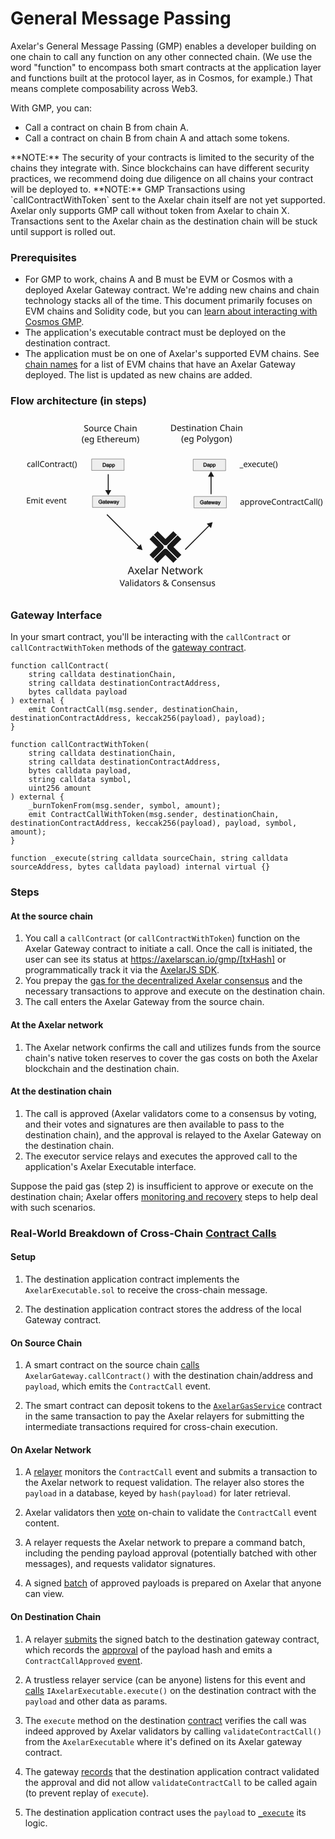 # General Message Passing


Axelar's General Message Passing (GMP) enables a developer building on one chain to call any function on any other connected chain. (We use the word "function" to encompass both smart contracts at the application layer and functions built at the protocol layer, as in Cosmos, for example.) That means complete composability across Web3.

With GMP, you can:

- Call a contract on chain B from chain A.
- Call a contract on chain B from chain A and attach some tokens.

<Callout emoji="🚨">
  **NOTE:** The security of your contracts is limited to the security of the chains they integrate with. Since blockchains can have different security practices, we recommend doing due diligence on all chains your contract will be deployed to.
</Callout>

<Callout emoji="🚨">
  **NOTE:** GMP Transactions using `callContractWithToken` sent to the Axelar chain itself are not yet supported. Axelar only supports GMP call without token from Axelar to chain X. Transactions sent to the Axelar chain as the destination chain will be stuck until support is rolled out.
</Callout>


### Prerequisites
- For GMP to work, chains A and B must be EVM or Cosmos with a deployed Axelar Gateway contract. We're adding new chains and chain technology stacks all of the time. This document primarily focuses on EVM chains and Solidity code, but you can [learn about interacting with Cosmos GMP](./cosmos-gmp).
- The application's executable contract must be deployed on the destination contract.
- The application must be on one of Axelar's supported EVM chains. See [chain names](../reference/mainnet-chain-names) for a list of EVM chains that have an Axelar Gateway deployed. The list is updated as new chains are added.

### Flow architecture (in steps)
<div class="colored-svg">
  <svg
   width="100%"
   version="1.1"
   stroke="currentColor"
   fill="currentColor"
   viewBox="0 0 1920 1080"
   xml:space="preserve"
   id="svg412"
   sodipodi:docname="test.svg"
   inkscape:version="1.2.2 (b0a8486541, 2022-12-01)"
   xmlns:inkscape="http://www.inkscape.org/namespaces/inkscape"
   xmlns:sodipodi="http://sodipodi.sourceforge.net/DTD/sodipodi-0.dtd"
   xmlns="http://www.w3.org/2000/svg"
   xmlns:svg="http://www.w3.org/2000/svg"><sodipodi:namedview
     id="namedview414"
     pagecolor="#ffffff"
     bordercolor="#666666"
     borderopacity="1.0"
     inkscape:showpageshadow="2"
     inkscape:pageopacity="0.0"
     inkscape:pagecheckerboard="0"
     inkscape:deskcolor="#d1d1d1"
     showgrid="false"
     inkscape:zoom="0.88072917"
     inkscape:cx="958.29687"
     inkscape:cy="540.46127"
     inkscape:window-width="3840"
     inkscape:window-height="2040"
     inkscape:window-x="0"
     inkscape:window-y="0"
     inkscape:window-maximized="1"
     inkscape:current-layer="svg412" /><defs
     id="defs53"><marker
       style="overflow:visible"
       id="marker3356"
       refX="0"
       refY="0"
       orient="auto-start-reverse"
       inkscape:stockid="TriangleStart"
       markerWidth="5.3244081"
       markerHeight="6.155385"
       viewBox="0 0 5.3244081 6.1553851"
       inkscape:isstock="true"
       inkscape:collect="always"
       preserveAspectRatio="xMidYMid"><path
         transform="scale(0.5)"
         style="fill:context-stroke;fill-rule:evenodd;stroke:context-stroke;stroke-width:1pt"
         d="M 5.77,0 -2.88,5 V -5 Z"
         id="path3354" /></marker><marker
       style="overflow:visible"
       id="marker3160"
       refX="0"
       refY="0"
       orient="auto-start-reverse"
       inkscape:stockid="TriangleStart"
       markerWidth="5.3244081"
       markerHeight="6.155385"
       viewBox="0 0 5.3244081 6.1553851"
       inkscape:isstock="true"
       inkscape:collect="always"
       preserveAspectRatio="xMidYMid"><path
         transform="scale(0.5)"
         style="fill:context-stroke;fill-rule:evenodd;stroke:context-stroke;stroke-width:1pt"
         d="M 5.77,0 -2.88,5 V -5 Z"
         id="path3158" /></marker><marker
       style="overflow:visible"
       id="TriangleStart"
       refX="0"
       refY="0"
       orient="auto-start-reverse"
       inkscape:stockid="TriangleStart"
       markerWidth="5.3244081"
       markerHeight="6.155385"
       viewBox="0 0 5.3244081 6.1553851"
       inkscape:isstock="true"
       inkscape:collect="always"
       preserveAspectRatio="xMidYMid"><path
         transform="scale(0.5)"
         style="fill:context-stroke;fill-rule:evenodd;stroke:context-stroke;stroke-width:1pt"
         d="M 5.77,0 -2.88,5 V -5 Z"
         id="path3091" /></marker><clipPath
       id="clipPath7223"><path
         d="m0 0h960v540h-960z"
         id="path2" /></clipPath><clipPath
       id="clipPath7157"><path
         d="m0 0h960v540h-960z"
         id="path5" /></clipPath><clipPath
       id="clipPath7145"><path
         d="m0 0h960v540h-960z"
         id="path8" /></clipPath><clipPath
       id="clipPath7397-1-6"><path
         d="m0 0h960v540h-960z"
         id="path11" /></clipPath><clipPath
       id="clipPath7385-2"><path
         d="m0 0h960v540h-960z"
         id="path14" /></clipPath><clipPath
       id="clipPath7379-5"><path
         d="m0 0h960v540h-960z"
         id="path17" /></clipPath><clipPath
       id="clipPath7367-7"><path
         d="m0 0h960v540h-960z"
         id="path20" /></clipPath><clipPath
       id="clipPath7325-1"><path
         d="m0 0h960v540h-960z"
         id="path23" /></clipPath><clipPath
       id="clipPath7313-4"><path
         d="m0 0h960v540h-960z"
         id="path26" /></clipPath><clipPath
       id="clipPath7271-4"><path
         d="m0 0h960v540h-960z"
         id="path29" /></clipPath><clipPath
       id="clipPath7259-0"><path
         d="m0 0h960v540h-960z"
         id="path32" /></clipPath><clipPath
       id="clipPath7223-5"><path
         d="m0 0h960v540h-960z"
         id="path35" /></clipPath><clipPath
       id="clipPath7211-5"><path
         d="m0 0h960v540h-960z"
         id="path38" /></clipPath><clipPath
       id="clipPath7145-9-1"><path
         d="m0 0h960v540h-960z"
         id="path41" /></clipPath><clipPath
       id="clipPath7145-9-1-9"><path
         d="m0 0h960v540h-960z"
         id="path44" /></clipPath><clipPath
       id="clipPath7145-9-1-91"><path
         d="m0 0h960v540h-960z"
         id="path47" /></clipPath><clipPath
       id="clipPath7145-9-1-1"><path
         d="m0 0h960v540h-960z"
         id="path50" /></clipPath><clipPath
       id="clipPath7379-5-3"><path
         d="M 0,0 H 960 V 540 H 0 Z"
         id="path17-6" /></clipPath></defs><g
     transform="matrix(.20675 0 0 .20675 -55.298 134.53)"
     style="shape-inside:url(#rect113);white-space:pre"
     aria-label="1. callContract() "
     id="g87"><path
       d="m820.76 808.03q-17.04 0-30.48-6.96-13.2-6.96-20.88-21.6-7.44-14.64-7.44-37.44 0-23.76 7.92-38.64t21.36-21.84q13.68-6.96 30.96-6.96 9.84 0 18.96 2.16 9.12 1.92 14.88 4.8l-6.48 17.52q-5.76-2.16-13.44-4.08t-14.4-1.92q-37.92 0-37.92 48.72 0 23.28 9.12 35.76 9.36 12.24 27.6 12.24 10.56 0 18.48-2.16 8.16-2.16 14.88-5.28v18.72q-6.48 3.36-14.4 5.04-7.68 1.92-18.72 1.92z"
       id="path59" /><path
       d="m933.08 674.83q23.52 0 34.8 10.32t11.28 32.88v87.6h-15.36l-4.08-18.24h-0.96q-8.4 10.56-17.76 15.6-9.12 5.04-25.44 5.04-17.52 0-29.04-9.12-11.52-9.36-11.52-29.04 0-19.2 15.12-29.52 15.12-10.56 46.56-11.52l21.84-0.72v-7.68q0-16.08-6.96-22.32t-19.68-6.24q-10.08 0-19.2 3.12-9.12 2.88-17.04 6.72l-6.48-15.84q8.4-4.56 19.92-7.68 11.52-3.36 24-3.36zm6.24 68.64q-24 0.96-33.36 7.68-9.12 6.72-9.12 18.96 0 10.8 6.48 15.84 6.72 5.04 17.04 5.04 16.32 0 27.12-8.88 10.8-9.12 10.8-27.84v-11.52z"
       id="path61" /><path
       d="m1040.1 805.63h-21.12v-182.4h21.12z"
       id="path63" /><path
       d="m1102 805.63h-21.12v-182.4h21.12z"
       id="path65" /><path
       d="m1219.2 650.83q-27.6 0-43.44 18.48t-15.84 50.64q0 31.92 14.64 50.64 14.88 18.48 44.4 18.48 11.28 0 21.36-1.92t19.68-4.8v18.72q-9.6 3.6-19.92 5.28-10.08 1.68-24.24 1.68-26.16 0-43.68-10.8t-26.4-30.72q-8.64-19.92-8.64-46.8 0-25.92 9.36-45.6 9.6-19.92 28.08-30.96 18.48-11.28 44.88-11.28 27.12 0 47.28 10.08l-8.64 18.24q-7.92-3.6-17.76-6.48-9.6-2.88-21.12-2.88z"
       id="path67" /><path
       d="m1406.4 741.07q0 31.92-16.32 49.44-16.08 17.52-43.68 17.52-17.04 0-30.48-7.68-13.2-7.92-20.88-22.8-7.68-15.12-7.68-36.48 0-31.92 16.08-49.2t43.68-17.28q17.52 0 30.72 7.92 13.44 7.68 20.88 22.56 7.68 14.64 7.68 36zm-97.2 0q0 22.8 8.88 36.24 9.12 13.2 28.8 13.2 19.44 0 28.56-13.2 9.12-13.44 9.12-36.24t-9.12-35.76-28.8-12.96-28.56 12.96-8.88 35.76z"
       id="path69" /><path
       d="m1501.6 674.59q23.04 0 34.8 11.28 11.76 11.04 11.76 36v83.76h-20.88v-82.32q0-30.96-28.8-30.96-21.36 0-29.52 12t-8.16 34.56v66.72h-21.12v-128.64h17.04l3.12 17.52h1.2q6.24-10.08 17.28-14.88 11.04-5.04 23.28-5.04z"
       id="path71" /><path
       d="m1631 790.75q4.8 0 9.84-0.72 5.04-0.96 8.16-1.92v16.08q-3.36 1.68-9.6 2.64-6.24 1.2-12 1.2-10.08 0-18.72-3.36-8.4-3.6-13.68-12.24t-5.28-24.24v-74.88h-18.24v-10.08l18.48-8.4 8.4-27.36h12.48v29.52h37.2v16.32h-37.2v74.4q0 11.76 5.52 17.52 5.76 5.52 14.64 5.52z"
       id="path73" /><path
       d="m1734.7 674.59q3.6 0 7.68 0.48 4.32 0.24 7.44 0.96l-2.64 19.44q-3.12-0.72-6.96-1.2-3.6-0.48-6.96-0.48-9.84 0-18.48 5.52-8.64 5.28-13.92 15.12-5.04 9.6-5.04 22.56v68.64h-21.12v-128.64h17.28l2.4 23.52h0.96q6.24-10.56 16.08-18.24t23.28-7.68z"
       id="path75" /><path
       d="m1817.7 674.83q23.52 0 34.8 10.32t11.28 32.88v87.6h-15.36l-4.08-18.24h-0.96q-8.4 10.56-17.76 15.6-9.12 5.04-25.44 5.04-17.52 0-29.04-9.12-11.52-9.36-11.52-29.04 0-19.2 15.12-29.52 15.12-10.56 46.56-11.52l21.84-0.72v-7.68q0-16.08-6.96-22.32t-19.68-6.24q-10.08 0-19.2 3.12-9.12 2.88-17.04 6.72l-6.48-15.84q8.4-4.56 19.92-7.68 11.52-3.36 24-3.36zm6.24 68.64q-24 0.96-33.36 7.68-9.12 6.72-9.12 18.96 0 10.8 6.48 15.84 6.72 5.04 17.04 5.04 16.32 0 27.12-8.88 10.8-9.12 10.8-27.84v-11.52z"
       id="path77" /><path
       d="m1955.2 808.03q-17.04 0-30.48-6.96-13.2-6.96-20.88-21.6-7.44-14.64-7.44-37.44 0-23.76 7.92-38.64t21.36-21.84q13.68-6.96 30.96-6.96 9.84 0 18.96 2.16 9.12 1.92 14.88 4.8l-6.48 17.52q-5.76-2.16-13.44-4.08t-14.4-1.92q-37.92 0-37.92 48.72 0 23.28 9.12 35.76 9.36 12.24 27.6 12.24 10.56 0 18.48-2.16 8.16-2.16 14.88-5.28v18.72q-6.48 3.36-14.4 5.04-7.68 1.92-18.72 1.92z"
       id="path79" /><path
       d="m2061.8 790.75q4.8 0 9.84-0.72 5.04-0.96 8.16-1.92v16.08q-3.36 1.68-9.6 2.64-6.24 1.2-12 1.2-10.08 0-18.72-3.36-8.4-3.6-13.68-12.24t-5.28-24.24v-74.88h-18.24v-10.08l18.48-8.4 8.4-27.36h12.48v29.52h37.2v16.32h-37.2v74.4q0 11.76 5.52 17.52 5.76 5.52 14.64 5.52z"
       id="path81" /><path
       d="m2094.7 739.87q0-29.28 8.4-56.4 8.64-27.36 26.88-49.2h19.92q-16.8 22.56-25.44 49.68-8.4 27.12-8.4 55.68 0 27.84 8.4 54.72 8.64 26.64 25.2 49.2h-19.68q-18.24-21.12-26.88-47.76-8.4-26.88-8.4-55.92z"
       id="path83" /><path
       d="m2219.5 739.87q0 29.04-8.64 55.92-8.4 26.64-26.64 47.76h-19.68q16.56-22.56 24.96-49.2 8.64-26.88 8.64-54.72 0-28.56-8.64-55.68-8.4-27.12-25.2-49.68h19.92q18.24 21.84 26.64 49.2 8.64 27.12 8.64 56.4z"
       id="path85" /></g><g
     transform="matrix(.20675 0 0 .20675 -59.056 356.68)"
     style="shape-inside:url(#rect113-3);white-space:pre"
     aria-label="2. Emit event"
     id="g111"><path
       d="m867.8 805.63h-95.76v-171.36h95.76v18.96h-74.16v53.52h69.84v18.72h-69.84v61.2h74.16z"
       id="path93" /><path
       d="m1043.7 674.59q21.84 0 32.64 11.28 10.8 11.04 10.8 36v83.76h-20.88v-82.8q0-30.48-26.16-30.48-18.72 0-26.88 10.8-7.92 10.8-7.92 31.44v71.04h-20.88v-82.8q0-30.48-26.4-30.48-19.44 0-26.88 12t-7.44 34.56v66.72h-21.12v-128.64h17.04l3.12 17.52h1.2q6-10.08 16.08-14.88 10.32-5.04 21.84-5.04 30.24 0 39.36 21.6h1.2q6.48-11.04 17.52-16.32 11.28-5.28 23.76-5.28z"
       id="path95" /><path
       d="m1137.8 628.75q4.8 0 8.4 3.36 3.84 3.12 3.84 10.08 0 6.72-3.84 10.08-3.6 3.36-8.4 3.36-5.28 0-8.88-3.36t-3.6-10.08q0-6.96 3.6-10.08 3.6-3.36 8.88-3.36zm10.32 48.24v128.64h-21.12v-128.64z"
       id="path97" /><path
       d="m1231.9 790.75q4.8 0 9.84-0.72 5.04-0.96 8.16-1.92v16.08q-3.36 1.68-9.6 2.64-6.24 1.2-12 1.2-10.08 0-18.72-3.36-8.4-3.6-13.68-12.24t-5.28-24.24v-74.88h-18.24v-10.08l18.48-8.4 8.4-27.36h12.48v29.52h37.2v16.32h-37.2v74.4q0 11.76 5.52 17.52 5.76 5.52 14.64 5.52z"
       id="path99" /><path
       d="m1387.6 674.59q16.56 0 28.32 7.2 12 7.2 18.24 20.4 6.48 12.96 6.48 30.48v12.72h-88.08q0.48 21.84 11.04 33.36 10.8 11.28 30 11.28 12.24 0 21.6-2.16 9.6-2.4 19.68-6.72v18.48q-9.84 4.32-19.44 6.24-9.6 2.16-22.8 2.16-18.24 0-32.4-7.44-13.92-7.44-21.84-22.08-7.68-14.88-7.68-36.24 0-21.12 6.96-36.24 7.2-15.12 19.92-23.28 12.96-8.16 30-8.16zm-0.24 17.28q-15.12 0-24 9.84-8.64 9.6-10.32 26.88h65.52q-0.24-16.32-7.68-26.4-7.44-10.32-23.52-10.32z"
       id="path101" /><path
       d="m1496.8 805.63-48.72-128.64h22.56l27.36 75.84q1.92 5.28 4.08 11.76t3.84 12.48q1.68 5.76 2.4 9.84h0.96q0.96-4.08 2.64-10.08 1.92-6 4.08-12.48 2.4-6.48 4.08-11.52l27.36-75.84h22.56l-48.96 128.64z"
       id="path103" /><path
       d="m1640.1 674.59q16.56 0 28.32 7.2 12 7.2 18.24 20.4 6.48 12.96 6.48 30.48v12.72h-88.08q0.48 21.84 11.04 33.36 10.8 11.28 30 11.28 12.24 0 21.6-2.16 9.6-2.4 19.68-6.72v18.48q-9.84 4.32-19.44 6.24-9.6 2.16-22.8 2.16-18.24 0-32.4-7.44-13.92-7.44-21.84-22.08-7.68-14.88-7.68-36.24 0-21.12 6.96-36.24 7.2-15.12 19.92-23.28 12.96-8.16 30-8.16zm-0.24 17.28q-15.12 0-24 9.84-8.64 9.6-10.32 26.88h65.52q-0.24-16.32-7.68-26.4-7.44-10.32-23.52-10.32z"
       id="path105" /><path
       d="m1787.7 674.59q23.04 0 34.8 11.28 11.76 11.04 11.76 36v83.76h-20.88v-82.32q0-30.96-28.8-30.96-21.36 0-29.52 12t-8.16 34.56v66.72h-21.12v-128.64h17.04l3.12 17.52h1.2q6.24-10.08 17.28-14.88 11.04-5.04 23.28-5.04z"
       id="path107" /><path
       d="m1917.1 790.75q4.8 0 9.84-0.72 5.04-0.96 8.16-1.92v16.08q-3.36 1.68-9.6 2.64-6.24 1.2-12 1.2-10.08 0-18.72-3.36-8.4-3.6-13.68-12.24t-5.28-24.24v-74.88h-18.24v-10.08l18.48-8.4 8.4-27.36h12.48v29.52h37.2v16.32h-37.2v74.4q0 11.76 5.52 17.52 5.76 5.52 14.64 5.52z"
       id="path109" /></g><g
     transform="matrix(.26458 0 0 .26458 586.29 741.04)"
     style="shape-inside:url(#rect113-7);white-space:pre"
     aria-label="Axelar Network"
     id="g139"><path
       d="m615.56 805.63-20.64-53.04h-67.92l-20.4 53.04h-21.84l66.96-172.08h19.44l66.72 172.08zm-46.32-124.08q-0.72-1.92-2.4-6.96t-3.36-10.32q-1.44-5.52-2.4-8.4-1.68 7.44-3.84 14.64-2.16 6.96-3.6 11.04l-19.44 51.84h54.24z"
       id="path113" /><path
       d="m689 739.87-44.4-62.88h24l33.12 48.48 32.88-48.48h23.76l-44.4 62.88 46.8 65.76h-24l-35.04-51.36-35.52 51.36h-23.76z"
       id="path115" /><path
       d="m830.36 674.59q16.56 0 28.32 7.2 12 7.2 18.24 20.4 6.48 12.96 6.48 30.48v12.72h-88.08q0.48 21.84 11.04 33.36 10.8 11.28 30 11.28 12.24 0 21.6-2.16 9.6-2.4 19.68-6.72v18.48q-9.84 4.32-19.44 6.24-9.6 2.16-22.8 2.16-18.24 0-32.4-7.44-13.92-7.44-21.84-22.08-7.68-14.88-7.68-36.24 0-21.12 6.96-36.24 7.2-15.12 19.92-23.28 12.96-8.16 30-8.16zm-0.24 17.28q-15.12 0-24 9.84-8.64 9.6-10.32 26.88h65.52q-0.24-16.32-7.68-26.4-7.44-10.32-23.52-10.32z"
       id="path117" /><path
       d="m937.16 805.63h-21.12v-182.4h21.12z"
       id="path119" /><path
       d="m1026.7 674.83q23.52 0 34.8 10.32t11.28 32.88v87.6h-15.36l-4.08-18.24h-0.96q-8.4 10.56-17.76 15.6-9.12 5.04-25.44 5.04-17.52 0-29.04-9.12-11.52-9.36-11.52-29.04 0-19.2 15.12-29.52 15.12-10.56 46.56-11.52l21.84-0.72v-7.68q0-16.08-6.96-22.32t-19.68-6.24q-10.08 0-19.2 3.12-9.12 2.88-17.04 6.72l-6.48-15.84q8.4-4.56 19.92-7.68 11.52-3.36 24-3.36zm6.24 68.64q-24 0.96-33.36 7.68-9.12 6.72-9.12 18.96 0 10.8 6.48 15.84 6.72 5.04 17.04 5.04 16.32 0 27.12-8.88 10.8-9.12 10.8-27.84v-11.52z"
       id="path121" /><path
       d="m1172.6 674.59q3.6 0 7.68 0.48 4.32 0.24 7.44 0.96l-2.64 19.44q-3.12-0.72-6.96-1.2-3.6-0.48-6.96-0.48-9.84 0-18.48 5.52-8.64 5.28-13.92 15.12-5.04 9.6-5.04 22.56v68.64h-21.12v-128.64h17.28l2.4 23.52h0.96q6.24-10.56 16.08-18.24t23.28-7.68z"
       id="path123" /><path
       d="m1412.8 805.63h-25.2l-91.68-142.32h-0.96q0.48 8.4 1.2 20.88t0.72 25.68v95.76h-19.92v-171.36h24.96l91.44 141.84h0.96q-0.24-3.84-0.72-11.52-0.24-7.68-0.72-16.8-0.24-9.12-0.24-16.8v-96.72h20.16z"
       id="path125" /><path
       d="m1506.2 674.59q16.56 0 28.32 7.2 12 7.2 18.24 20.4 6.48 12.96 6.48 30.48v12.72h-88.08q0.48 21.84 11.04 33.36 10.8 11.28 30 11.28 12.24 0 21.6-2.16 9.6-2.4 19.68-6.72v18.48q-9.84 4.32-19.44 6.24-9.6 2.16-22.8 2.16-18.24 0-32.4-7.44-13.92-7.44-21.84-22.08-7.68-14.88-7.68-36.24 0-21.12 6.96-36.24 7.2-15.12 19.92-23.28 12.96-8.16 30-8.16zm-0.24 17.28q-15.12 0-24 9.84-8.64 9.6-10.32 26.88h65.52q-0.24-16.32-7.68-26.4-7.44-10.32-23.52-10.32z"
       id="path127" /><path
       d="m1634.8 790.75q4.8 0 9.84-0.72 5.04-0.96 8.16-1.92v16.08q-3.36 1.68-9.6 2.64-6.24 1.2-12 1.2-10.08 0-18.72-3.36-8.4-3.6-13.68-12.24t-5.28-24.24v-74.88h-18.24v-10.08l18.48-8.4 8.4-27.36h12.48v29.52h37.2v16.32h-37.2v74.4q0 11.76 5.52 17.52 5.76 5.52 14.64 5.52z"
       id="path129" /><path
       d="m1761.6 732.91q-3.12-9.84-5.52-19.2-2.16-9.6-3.36-14.88h-0.96q-0.96 5.28-3.12 14.88-2.16 9.36-5.52 19.44l-23.04 72.24h-24l-35.28-128.64h21.84l17.76 68.64q2.64 10.32 5.04 20.88t3.36 17.52h0.96q0.96-4.08 2.16-10.08 1.44-6 3.12-12.48 1.68-6.72 3.36-12l22.8-72.48h23.04l22.08 72.48q2.64 8.16 5.04 17.76 2.64 9.6 3.6 16.56h0.96q0.72-6 3.12-16.56 2.64-10.56 5.52-21.6l18-68.64h21.6l-35.76 128.64h-24.72z"
       id="path131" /><path
       d="m1979 741.07q0 31.92-16.32 49.44-16.08 17.52-43.68 17.52-17.04 0-30.48-7.68-13.2-7.92-20.88-22.8-7.68-15.12-7.68-36.48 0-31.92 16.08-49.2t43.68-17.28q17.52 0 30.72 7.92 13.44 7.68 20.88 22.56 7.68 14.64 7.68 36zm-97.2 0q0 22.8 8.88 36.24 9.12 13.2 28.8 13.2 19.44 0 28.56-13.2 9.12-13.44 9.12-36.24t-9.12-35.76-28.8-12.96-28.56 12.96-8.88 35.76z"
       id="path133" /><path
       d="m2072.4 674.59q3.6 0 7.68 0.48 4.32 0.24 7.44 0.96l-2.64 19.44q-3.12-0.72-6.96-1.2-3.6-0.48-6.96-0.48-9.84 0-18.48 5.52-8.64 5.28-13.92 15.12-5.04 9.6-5.04 22.56v68.64h-21.12v-128.64h17.28l2.4 23.52h0.96q6.24-10.56 16.08-18.24t23.28-7.68z"
       id="path135" /><path
       d="m2132.4 718.51q0 3.84-0.48 10.08-0.24 6.24-0.48 10.8h0.96q1.44-1.92 4.32-5.52t5.76-7.2q3.12-3.84 5.28-6.24l41.04-43.44h24.72l-52.08 54.96 55.68 73.68h-25.44l-44.64-60-14.64 12.72v47.28h-20.88v-182.4h20.88z"
       id="path137" /></g><g
     transform="matrix(.26458 0 0 .26458 536.89 823.48)"
     style="shape-inside:url(#rect113-35);white-space:pre"
     aria-label="Validators &amp; Consensus"
     id="g181"><path
       d="m604.76 626.44-51 142.8h-18l-51-142.8h18.8l32.2 91.6q3.2 8.8 5.4 16.6 2.2 7.6 3.6 14.6 1.4-7 3.6-14.8t5.4-16.8l32-91.2z"
       id="path141" /><path
       d="m658.36 660.24q19.6 0 29 8.6t9.4 27.4v73h-12.8l-3.4-15.2h-0.8q-7 8.8-14.8 13-7.6 4.2-21.2 4.2-14.6 0-24.2-7.6-9.6-7.8-9.6-24.2 0-16 12.6-24.6 12.6-8.8 38.8-9.6l18.2-0.6v-6.4q0-13.4-5.8-18.6t-16.4-5.2q-8.4 0-16 2.6-7.6 2.4-14.2 5.6l-5.4-13.2q7-3.8 16.6-6.4 9.6-2.8 20-2.8zm5.2 57.2q-20 0.8-27.8 6.4-7.6 5.6-7.6 15.8 0 9 5.4 13.2 5.6 4.2 14.2 4.2 13.6 0 22.6-7.4 9-7.6 9-23.2v-9.6z"
       id="path143" /><path
       d="m747.56 769.24h-17.6v-152h17.6z"
       id="path145" /><path
       d="m790.56 621.84q4 0 7 2.8 3.2 2.6 3.2 8.4 0 5.6-3.2 8.4-3 2.8-7 2.8-4.4 0-7.4-2.8t-3-8.4q0-5.8 3-8.4 3-2.8 7.4-2.8zm8.6 40.2v107.2h-17.6v-107.2z"
       id="path147" /><path
       d="m871.16 771.24q-20 0-32-13.8-12-14-12-41.6t12-41.6q12.2-14.2 32.2-14.2 12.4 0 20.2 4.6 8 4.6 13 11.2h1.2q-0.2-2.6-0.8-7.6-0.4-5.2-0.4-8.2v-42.8h17.6v152h-14.2l-2.6-14.4h-0.8q-4.8 6.8-12.8 11.6t-20.6 4.8zm2.8-14.6q17 0 23.8-9.2 7-9.4 7-28.2v-3.2q0-20-6.6-30.6-6.6-10.8-24.4-10.8-14.2 0-21.4 11.4-7 11.2-7 30.2 0 19.2 7 29.8 7.2 10.6 21.6 10.6z"
       id="path149" /><path
       d="m996.76 660.24q19.6 0 29 8.6t9.4 27.4v73h-12.8l-3.4-15.2h-0.8q-7 8.8-14.8 13-7.6 4.2-21.2 4.2-14.6 0-24.2-7.6-9.6-7.8-9.6-24.2 0-16 12.6-24.6 12.6-8.8 38.8-9.6l18.2-0.6v-6.4q0-13.4-5.8-18.6t-16.4-5.2q-8.4 0-16 2.6-7.6 2.4-14.2 5.6l-5.4-13.2q7-3.8 16.6-6.4 9.6-2.8 20-2.8zm5.2 57.2q-20 0.8-27.8 6.4-7.6 5.6-7.6 15.8 0 9 5.4 13.2 5.6 4.2 14.2 4.2 13.6 0 22.6-7.4 9-7.6 9-23.2v-9.6z"
       id="path151" /><path
       d="m1104.2 756.84q4 0 8.2-0.6 4.2-0.8 6.8-1.6v13.4q-2.8 1.4-8 2.2-5.2 1-10 1-8.4 0-15.6-2.8-7-3-11.4-10.2t-4.4-20.2v-62.4h-15.2v-8.4l15.4-7 7-22.8h10.4v24.6h31v13.6h-31v62q0 9.8 4.6 14.6 4.8 4.6 12.2 4.6z"
       id="path153" /><path
       d="m1233.8 715.44q0 26.6-13.6 41.2-13.4 14.6-36.4 14.6-14.2 0-25.4-6.4-11-6.6-17.4-19-6.4-12.6-6.4-30.4 0-26.6 13.4-41t36.4-14.4q14.6 0 25.6 6.6 11.2 6.4 17.4 18.8 6.4 12.2 6.4 30zm-81 0q0 19 7.4 30.2 7.6 11 24 11 16.2 0 23.8-11 7.6-11.2 7.6-30.2t-7.6-29.8-24-10.8-23.8 10.8-7.4 29.8z"
       id="path155" /><path
       d="m1311.6 660.04q3 0 6.4 0.4 3.6 0.2 6.2 0.8l-2.2 16.2q-2.6-0.6-5.8-1-3-0.4-5.8-0.4-8.2 0-15.4 4.6-7.2 4.4-11.6 12.6-4.2 8-4.2 18.8v57.2h-17.6v-107.2h14.4l2 19.6h0.8q5.2-8.8 13.4-15.2t19.4-6.4z"
       id="path157" /><path
       d="m1414 739.64q0 15.6-11.6 23.6t-31.2 8q-11.2 0-19.4-1.8-8-1.8-14.2-5v-16q6.4 3.2 15.4 6 9.2 2.6 18.6 2.6 13.4 0 19.4-4.2 6-4.4 6-11.6 0-4-2.2-7.2t-8-6.4q-5.6-3.2-16.2-7.2-10.4-4-17.8-8t-11.4-9.6-4-14.4q0-13.6 11-21 11.2-7.4 29.2-7.4 9.8 0 18.2 2 8.6 1.8 16 5.2l-6 14q-6.8-2.8-14.2-4.8t-15.2-2q-10.8 0-16.6 3.6-5.6 3.4-5.6 9.4 0 4.4 2.6 7.6 2.6 3 8.6 6 6.2 2.8 16.4 6.8 10.2 3.8 17.4 7.8t11 9.8q3.8 5.6 3.8 14.2z"
       id="path159" /><path
       d="m1535.8 624.24q16 0 25.2 8.2 9.4 8 9.4 22.6 0 12.6-8.2 21.4-8 8.8-20.4 16l38.6 37.2q5.2-6.2 8.4-14.2 3.4-8.2 5.6-17.6h17.8q-3.2 12.8-8 23.8t-12.4 19.2l29.2 28.4h-23.8l-17.4-16.8q-9.4 8.4-21 13.6t-28.2 5.2q-20.6 0-32.8-10.2t-12.2-29q0-15.4 8.2-24.6 8.4-9.4 22.6-17.4-6.4-7.2-12-15.4-5.4-8.2-5.4-19.2 0-14.8 9.8-23 10-8.2 27-8.2zm-0.6 14.4q-8.4 0-13.8 4.4-5.2 4.4-5.2 12.2 0 7.2 3.8 13.4 3.8 6 11 13.4 11.8-6.8 16.8-12.8 5.2-6.2 5.2-14.2 0-7.2-4.8-11.8t-13-4.6zm-8.2 62.4q-10.8 6.4-17 13-6 6.6-6 17.4 0 11 7.4 17.6t19.8 6.6q12.8 0 22-4.2t15.4-10z"
       id="path161" /><path
       d="m1754 640.24q-23 0-36.2 15.4t-13.2 42.2q0 26.6 12.2 42.2 12.4 15.4 37 15.4 9.4 0 17.8-1.6t16.4-4v15.6q-8 3-16.6 4.4-8.4 1.4-20.2 1.4-21.8 0-36.4-9t-22-25.6q-7.2-16.6-7.2-39 0-21.6 7.8-38 8-16.6 23.4-25.8 15.4-9.4 37.4-9.4 22.6 0 39.4 8.4l-7.2 15.2q-6.6-3-14.8-5.4-8-2.4-17.6-2.4z"
       id="path163" /><path
       d="m1910 715.44q0 26.6-13.6 41.2-13.4 14.6-36.4 14.6-14.2 0-25.4-6.4-11-6.6-17.4-19-6.4-12.6-6.4-30.4 0-26.6 13.4-41t36.4-14.4q14.6 0 25.6 6.6 11.2 6.4 17.4 18.8 6.4 12.2 6.4 30zm-81 0q0 19 7.4 30.2 7.6 11 24 11 16.2 0 23.8-11 7.6-11.2 7.6-30.2t-7.6-29.8-24-10.8-23.8 10.8-7.4 29.8z"
       id="path165" /><path
       d="m1989.4 660.04q19.2 0 29 9.4 9.8 9.2 9.8 30v69.8h-17.4v-68.6q0-25.8-24-25.8-17.8 0-24.6 10t-6.8 28.8v55.6h-17.6v-107.2h14.2l2.6 14.6h1q5.2-8.4 14.4-12.4 9.2-4.2 19.4-4.2z"
       id="path167" /><path
       d="m2131.2 739.64q0 15.6-11.6 23.6t-31.2 8q-11.2 0-19.4-1.8-8-1.8-14.2-5v-16q6.4 3.2 15.4 6 9.2 2.6 18.6 2.6 13.4 0 19.4-4.2 6-4.4 6-11.6 0-4-2.2-7.2t-8-6.4q-5.6-3.2-16.2-7.2-10.4-4-17.8-8t-11.4-9.6-4-14.4q0-13.6 11-21 11.2-7.4 29.2-7.4 9.8 0 18.2 2 8.6 1.8 16 5.2l-6 14q-6.8-2.8-14.2-4.8t-15.2-2q-10.8 0-16.6 3.6-5.6 3.4-5.6 9.4 0 4.4 2.6 7.6 2.6 3 8.6 6 6.2 2.8 16.4 6.8 10.2 3.8 17.4 7.8t11 9.8q3.8 5.6 3.8 14.2z"
       id="path169" /><path
       d="m2198.6 660.04q13.8 0 23.6 6 10 6 15.2 17 5.4 10.8 5.4 25.4v10.6h-73.4q0.4 18.2 9.2 27.8 9 9.4 25 9.4 10.2 0 18-1.8 8-2 16.4-5.6v15.4q-8.2 3.6-16.2 5.2-8 1.8-19 1.8-15.2 0-27-6.2-11.6-6.2-18.2-18.4-6.4-12.4-6.4-30.2 0-17.6 5.8-30.2 6-12.6 16.6-19.4 10.8-6.8 25-6.8zm-0.2 14.4q-12.6 0-20 8.2-7.2 8-8.6 22.4h54.6q-0.2-13.6-6.4-22-6.2-8.6-19.6-8.6z"
       id="path171" /><path
       d="m2321.6 660.04q19.2 0 29 9.4 9.8 9.2 9.8 30v69.8h-17.4v-68.6q0-25.8-24-25.8-17.8 0-24.6 10t-6.8 28.8v55.6h-17.6v-107.2h14.2l2.6 14.6h1q5.2-8.4 14.4-12.4 9.2-4.2 19.4-4.2z"
       id="path173" /><path
       d="m2463.4 739.64q0 15.6-11.6 23.6t-31.2 8q-11.2 0-19.4-1.8-8-1.8-14.2-5v-16q6.4 3.2 15.4 6 9.2 2.6 18.6 2.6 13.4 0 19.4-4.2 6-4.4 6-11.6 0-4-2.2-7.2t-8-6.4q-5.6-3.2-16.2-7.2-10.4-4-17.8-8t-11.4-9.6-4-14.4q0-13.6 11-21 11.2-7.4 29.2-7.4 9.8 0 18.2 2 8.6 1.8 16 5.2l-6 14q-6.8-2.8-14.2-4.8t-15.2-2q-10.8 0-16.6 3.6-5.6 3.4-5.6 9.4 0 4.4 2.6 7.6 2.6 3 8.6 6 6.2 2.8 16.4 6.8 10.2 3.8 17.4 7.8t11 9.8q3.8 5.6 3.8 14.2z"
       id="path175" /><path
       d="m2579 662.04v107.2h-14.4l-2.6-14.2h-0.8q-5.2 8.4-14.4 12.4-9.2 3.8-19.6 3.8-19.4 0-29.2-9.2-9.8-9.4-9.8-29.8v-70.2h17.8v69q0 25.6 23.8 25.6 17.8 0 24.6-10 7-10 7-28.8v-55.8z"
       id="path177" /><path
       d="m2682.8 739.64q0 15.6-11.6 23.6t-31.2 8q-11.2 0-19.4-1.8-8-1.8-14.2-5v-16q6.4 3.2 15.4 6 9.2 2.6 18.6 2.6 13.4 0 19.4-4.2 6-4.4 6-11.6 0-4-2.2-7.2t-8-6.4q-5.6-3.2-16.2-7.2-10.4-4-17.8-8t-11.4-9.6-4-14.4q0-13.6 11-21 11.2-7.4 29.2-7.4 9.8 0 18.2 2 8.6 1.8 16 5.2l-6 14q-6.8-2.8-14.2-4.8t-15.2-2q-10.8 0-16.6 3.6-5.6 3.4-5.6 9.4 0 4.4 2.6 7.6 2.6 3 8.6 6 6.2 2.8 16.4 6.8 10.2 3.8 17.4 7.8t11 9.8q3.8 5.6 3.8 14.2z"
       id="path179" /></g><g
     transform="matrix(.20675 0 0 .20675 1244.1 364.52)"
     style="shape-inside:url(#rect113-9);white-space:pre"
     aria-label="3. approveContractCall()"
     id="g229"><path
       d="m817.88 674.83q23.52 0 34.8 10.32t11.28 32.88v87.6h-15.36l-4.08-18.24h-0.96q-8.4 10.56-17.76 15.6-9.12 5.04-25.44 5.04-17.52 0-29.04-9.12-11.52-9.36-11.52-29.04 0-19.2 15.12-29.52 15.12-10.56 46.56-11.52l21.84-0.72v-7.68q0-16.08-6.96-22.32t-19.68-6.24q-10.08 0-19.2 3.12-9.12 2.88-17.04 6.72l-6.48-15.84q8.4-4.56 19.92-7.68 11.52-3.36 24-3.36zm6.24 68.64q-24 0.96-33.36 7.68-9.12 6.72-9.12 18.96 0 10.8 6.48 15.84 6.72 5.04 17.04 5.04 16.32 0 27.12-8.88 10.8-9.12 10.8-27.84v-11.52z"
       id="path187" /><path
       d="m965 674.59q23.76 0 38.16 16.56 14.64 16.56 14.64 49.92 0 32.88-14.64 49.92-14.4 17.04-38.4 17.04-14.88 0-24.72-5.52-9.6-5.76-15.12-13.2h-1.44q0.48 4.08 0.96 10.32t0.48 10.8v52.8h-21.12v-186.24h17.28l2.88 17.52h0.96q5.76-8.4 15.12-14.16t24.96-5.76zm-3.84 17.76q-19.68 0-27.84 11.04-7.92 11.04-8.4 33.6v4.08q0 23.76 7.68 36.72 7.92 12.72 29.04 12.72 11.76 0 19.2-6.48 7.68-6.48 11.28-17.52 3.84-11.28 3.84-25.68 0-22.08-8.64-35.28-8.4-13.2-26.16-13.2z"
       id="path189" /><path
       d="m1112.6 674.59q23.76 0 38.16 16.56 14.64 16.56 14.64 49.92 0 32.88-14.64 49.92-14.4 17.04-38.4 17.04-14.88 0-24.72-5.52-9.6-5.76-15.12-13.2h-1.44q0.48 4.08 0.96 10.32t0.48 10.8v52.8h-21.12v-186.24h17.28l2.88 17.52h0.96q5.76-8.4 15.12-14.16t24.96-5.76zm-3.84 17.76q-19.68 0-27.84 11.04-7.92 11.04-8.4 33.6v4.08q0 23.76 7.68 36.72 7.92 12.72 29.04 12.72 11.76 0 19.2-6.48 7.68-6.48 11.28-17.52 3.84-11.28 3.84-25.68 0-22.08-8.64-35.28-8.4-13.2-26.16-13.2z"
       id="path191" /><path
       d="m1259 674.59q3.6 0 7.68 0.48 4.32 0.24 7.44 0.96l-2.64 19.44q-3.12-0.72-6.96-1.2-3.6-0.48-6.96-0.48-9.84 0-18.48 5.52-8.64 5.28-13.92 15.12-5.04 9.6-5.04 22.56v68.64h-21.12v-128.64h17.28l2.4 23.52h0.96q6.24-10.56 16.08-18.24t23.28-7.68z"
       id="path193" /><path
       d="m1405.2 741.07q0 31.92-16.32 49.44-16.08 17.52-43.68 17.52-17.04 0-30.48-7.68-13.2-7.92-20.88-22.8-7.68-15.12-7.68-36.48 0-31.92 16.08-49.2t43.68-17.28q17.52 0 30.72 7.92 13.44 7.68 20.88 22.56 7.68 14.64 7.68 36zm-97.2 0q0 22.8 8.88 36.24 9.12 13.2 28.8 13.2 19.44 0 28.56-13.2 9.12-13.44 9.12-36.24t-9.12-35.76-28.8-12.96-28.56 12.96-8.88 35.76z"
       id="path195" /><path
       d="m1462 805.63-48.72-128.64h22.56l27.36 75.84q1.92 5.28 4.08 11.76t3.84 12.48q1.68 5.76 2.4 9.84h0.96q0.96-4.08 2.64-10.08 1.92-6 4.08-12.48 2.4-6.48 4.08-11.52l27.36-75.84h22.56l-48.96 128.64z"
       id="path197" /><path
       d="m1605.3 674.59q16.56 0 28.32 7.2 12 7.2 18.24 20.4 6.48 12.96 6.48 30.48v12.72h-88.08q0.48 21.84 11.04 33.36 10.8 11.28 30 11.28 12.24 0 21.6-2.16 9.6-2.4 19.68-6.72v18.48q-9.84 4.32-19.44 6.24-9.6 2.16-22.8 2.16-18.24 0-32.4-7.44-13.92-7.44-21.84-22.08-7.68-14.88-7.68-36.24 0-21.12 6.96-36.24 7.2-15.12 19.92-23.28 12.96-8.16 30-8.16zm-0.24 17.28q-15.12 0-24 9.84-8.64 9.6-10.32 26.88h65.52q-0.24-16.32-7.68-26.4-7.44-10.32-23.52-10.32z"
       id="path199" /><path
       d="m1767.3 650.83q-27.6 0-43.44 18.48t-15.84 50.64q0 31.92 14.64 50.64 14.88 18.48 44.4 18.48 11.28 0 21.36-1.92t19.68-4.8v18.72q-9.6 3.6-19.92 5.28-10.08 1.68-24.24 1.68-26.16 0-43.68-10.8t-26.4-30.72q-8.64-19.92-8.64-46.8 0-25.92 9.36-45.6 9.6-19.92 28.08-30.96 18.48-11.28 44.88-11.28 27.12 0 47.28 10.08l-8.64 18.24q-7.92-3.6-17.76-6.48-9.6-2.88-21.12-2.88z"
       id="path201" /><path
       d="m1954.5 741.07q0 31.92-16.32 49.44-16.08 17.52-43.68 17.52-17.04 0-30.48-7.68-13.2-7.92-20.88-22.8-7.68-15.12-7.68-36.48 0-31.92 16.08-49.2t43.68-17.28q17.52 0 30.72 7.92 13.44 7.68 20.88 22.56 7.68 14.64 7.68 36zm-97.2 0q0 22.8 8.88 36.24 9.12 13.2 28.8 13.2 19.44 0 28.56-13.2 9.12-13.44 9.12-36.24t-9.12-35.76-28.8-12.96-28.56 12.96-8.88 35.76z"
       id="path203" /><path
       d="m2049.8 674.59q23.04 0 34.8 11.28 11.76 11.04 11.76 36v83.76h-20.88v-82.32q0-30.96-28.8-30.96-21.36 0-29.52 12t-8.16 34.56v66.72h-21.12v-128.64h17.04l3.12 17.52h1.2q6.24-10.08 17.28-14.88 11.04-5.04 23.28-5.04z"
       id="path205" /><path
       d="m2179.2 790.75q4.8 0 9.84-0.72 5.04-0.96 8.16-1.92v16.08q-3.36 1.68-9.6 2.64-6.24 1.2-12 1.2-10.08 0-18.72-3.36-8.4-3.6-13.68-12.24t-5.28-24.24v-74.88h-18.24v-10.08l18.48-8.4 8.4-27.36h12.48v29.52h37.2v16.32h-37.2v74.4q0 11.76 5.52 17.52 5.76 5.52 14.64 5.52z"
       id="path207" /><path
       d="m2282.8 674.59q3.6 0 7.68 0.48 4.32 0.24 7.44 0.96l-2.64 19.44q-3.12-0.72-6.96-1.2-3.6-0.48-6.96-0.48-9.84 0-18.48 5.52-8.64 5.28-13.92 15.12-5.04 9.6-5.04 22.56v68.64h-21.12v-128.64h17.28l2.4 23.52h0.96q6.24-10.56 16.08-18.24t23.28-7.68z"
       id="path209" /><path
       d="m2365.9 674.83q23.52 0 34.8 10.32t11.28 32.88v87.6h-15.36l-4.08-18.24h-0.96q-8.4 10.56-17.76 15.6-9.12 5.04-25.44 5.04-17.52 0-29.04-9.12-11.52-9.36-11.52-29.04 0-19.2 15.12-29.52 15.12-10.56 46.56-11.52l21.84-0.72v-7.68q0-16.08-6.96-22.32t-19.68-6.24q-10.08 0-19.2 3.12-9.12 2.88-17.04 6.72l-6.48-15.84q8.4-4.56 19.92-7.68 11.52-3.36 24-3.36zm6.24 68.64q-24 0.96-33.36 7.68-9.12 6.72-9.12 18.96 0 10.8 6.48 15.84 6.72 5.04 17.04 5.04 16.32 0 27.12-8.88 10.8-9.12 10.8-27.84v-11.52z"
       id="path211" /><path
       d="m2503.4 808.03q-17.04 0-30.48-6.96-13.2-6.96-20.88-21.6-7.44-14.64-7.44-37.44 0-23.76 7.92-38.64t21.36-21.84q13.68-6.96 30.96-6.96 9.84 0 18.96 2.16 9.12 1.92 14.88 4.8l-6.48 17.52q-5.76-2.16-13.44-4.08t-14.4-1.92q-37.92 0-37.92 48.72 0 23.28 9.12 35.76 9.36 12.24 27.6 12.24 10.56 0 18.48-2.16 8.16-2.16 14.88-5.28v18.72q-6.48 3.36-14.4 5.04-7.68 1.92-18.72 1.92z"
       id="path213" /><path
       d="m2610 790.75q4.8 0 9.84-0.72 5.04-0.96 8.16-1.92v16.08q-3.36 1.68-9.6 2.64-6.24 1.2-12 1.2-10.08 0-18.72-3.36-8.4-3.6-13.68-12.24t-5.28-24.24v-74.88h-18.24v-10.08l18.48-8.4 8.4-27.36h12.48v29.52h37.2v16.32h-37.2v74.4q0 11.76 5.52 17.52 5.76 5.52 14.64 5.52z"
       id="path215" /><path
       d="m2730 650.83q-27.6 0-43.44 18.48t-15.84 50.64q0 31.92 14.64 50.64 14.88 18.48 44.4 18.48 11.28 0 21.36-1.92t19.68-4.8v18.72q-9.6 3.6-19.92 5.28-10.08 1.68-24.24 1.68-26.16 0-43.68-10.8t-26.4-30.72q-8.64-19.92-8.64-46.8 0-25.92 9.36-45.6 9.6-19.92 28.08-30.96 18.48-11.28 44.88-11.28 27.12 0 47.28 10.08l-8.64 18.24q-7.92-3.6-17.76-6.48-9.6-2.88-21.12-2.88z"
       id="path217" /><path
       d="m2854 674.83q23.52 0 34.8 10.32t11.28 32.88v87.6h-15.36l-4.08-18.24h-0.96q-8.4 10.56-17.76 15.6-9.12 5.04-25.44 5.04-17.52 0-29.04-9.12-11.52-9.36-11.52-29.04 0-19.2 15.12-29.52 15.12-10.56 46.56-11.52l21.84-0.72v-7.68q0-16.08-6.96-22.32t-19.68-6.24q-10.08 0-19.2 3.12-9.12 2.88-17.04 6.72l-6.48-15.84q8.4-4.56 19.92-7.68 11.52-3.36 24-3.36zm6.24 68.64q-24 0.96-33.36 7.68-9.12 6.72-9.12 18.96 0 10.8 6.48 15.84 6.72 5.04 17.04 5.04 16.32 0 27.12-8.88 10.8-9.12 10.8-27.84v-11.52z"
       id="path219" /><path
       d="m2961.1 805.63h-21.12v-182.4h21.12z"
       id="path221" /><path
       d="m3023 805.63h-21.12v-182.4h21.12z"
       id="path223" /><path
       d="m3053 739.87q0-29.28 8.4-56.4 8.64-27.36 26.88-49.2h19.92q-16.8 22.56-25.44 49.68-8.4 27.12-8.4 55.68 0 27.84 8.4 54.72 8.64 26.64 25.2 49.2h-19.68q-18.24-21.12-26.88-47.76-8.4-26.88-8.4-55.92z"
       id="path225" /><path
       d="m3177.8 739.87q0 29.04-8.64 55.92-8.4 26.64-26.64 47.76h-19.68q16.56-22.56 24.96-49.2 8.64-26.88 8.64-54.72 0-28.56-8.64-55.68-8.4-27.12-25.2-49.68h19.92q18.24 21.84 26.64 49.2 8.64 27.12 8.64 56.4z"
       id="path227" /></g><g
     transform="matrix(.20675 0 0 .20675 1241.7 134.61)"
     style="shape-inside:url(#rect113-2);white-space:pre"
     aria-label="4. _execute()"
     id="g255"><path
       d="m855.8 842.59h-107.52v-15.36h107.52z"
       id="path235" /><path
       d="m925.4 674.59q16.56 0 28.32 7.2 12 7.2 18.24 20.4 6.48 12.96 6.48 30.48v12.72h-88.08q0.48 21.84 11.04 33.36 10.8 11.28 30 11.28 12.24 0 21.6-2.16 9.6-2.4 19.68-6.72v18.48q-9.84 4.32-19.44 6.24-9.6 2.16-22.8 2.16-18.24 0-32.4-7.44-13.92-7.44-21.84-22.08-7.68-14.88-7.68-36.24 0-21.12 6.96-36.24 7.2-15.12 19.92-23.28 12.96-8.16 30-8.16zm-0.24 17.28q-15.12 0-24 9.84-8.64 9.6-10.32 26.88h65.52q-0.24-16.32-7.68-26.4-7.44-10.32-23.52-10.32z"
       id="path237" /><path
       d="m1036.8 739.87-44.4-62.88h24l33.12 48.48 32.88-48.48h23.76l-44.4 62.88 46.8 65.76h-24l-35.04-51.36-35.52 51.36h-23.76z"
       id="path239" /><path
       d="m1178.1 674.59q16.56 0 28.32 7.2 12 7.2 18.24 20.4 6.48 12.96 6.48 30.48v12.72h-88.08q0.48 21.84 11.04 33.36 10.8 11.28 30 11.28 12.24 0 21.6-2.16 9.6-2.4 19.68-6.72v18.48q-9.84 4.32-19.44 6.24-9.6 2.16-22.8 2.16-18.24 0-32.4-7.44-13.92-7.44-21.84-22.08-7.68-14.88-7.68-36.24 0-21.12 6.96-36.24 7.2-15.12 19.92-23.28 12.96-8.16 30-8.16zm-0.24 17.28q-15.12 0-24 9.84-8.64 9.6-10.32 26.88h65.52q-0.24-16.32-7.68-26.4-7.44-10.32-23.52-10.32z"
       id="path241" /><path
       d="m1315.4 808.03q-17.04 0-30.48-6.96-13.2-6.96-20.88-21.6-7.44-14.64-7.44-37.44 0-23.76 7.92-38.64t21.36-21.84q13.68-6.96 30.96-6.96 9.84 0 18.96 2.16 9.12 1.92 14.88 4.8l-6.48 17.52q-5.76-2.16-13.44-4.08t-14.4-1.92q-37.92 0-37.92 48.72 0 23.28 9.12 35.76 9.36 12.24 27.6 12.24 10.56 0 18.48-2.16 8.16-2.16 14.88-5.28v18.72q-6.48 3.36-14.4 5.04-7.68 1.92-18.72 1.92z"
       id="path243" /><path
       d="m1486.5 676.99v128.64h-17.28l-3.12-17.04h-0.96q-6.24 10.08-17.28 14.88-11.04 4.56-23.52 4.56-23.28 0-35.04-11.04-11.76-11.28-11.76-35.76v-84.24h21.36v82.8q0 30.72 28.56 30.72 21.36 0 29.52-12 8.4-12 8.4-34.56v-66.96z"
       id="path245" /><path
       d="m1570.3 790.75q4.8 0 9.84-0.72 5.04-0.96 8.16-1.92v16.08q-3.36 1.68-9.6 2.64-6.24 1.2-12 1.2-10.08 0-18.72-3.36-8.4-3.6-13.68-12.24t-5.28-24.24v-74.88h-18.24v-10.08l18.48-8.4 8.4-27.36h12.48v29.52h37.2v16.32h-37.2v74.4q0 11.76 5.52 17.52 5.76 5.52 14.64 5.52z"
       id="path247" /><path
       d="m1663.6 674.59q16.56 0 28.32 7.2 12 7.2 18.24 20.4 6.48 12.96 6.48 30.48v12.72h-88.08q0.48 21.84 11.04 33.36 10.8 11.28 30 11.28 12.24 0 21.6-2.16 9.6-2.4 19.68-6.72v18.48q-9.84 4.32-19.44 6.24-9.6 2.16-22.8 2.16-18.24 0-32.4-7.44-13.92-7.44-21.84-22.08-7.68-14.88-7.68-36.24 0-21.12 6.96-36.24 7.2-15.12 19.92-23.28 12.96-8.16 30-8.16zm-0.24 17.28q-15.12 0-24 9.84-8.64 9.6-10.32 26.88h65.52q-0.24-16.32-7.68-26.4-7.44-10.32-23.52-10.32z"
       id="path249" /><path
       d="m1738.5 739.87q0-29.28 8.4-56.4 8.64-27.36 26.88-49.2h19.92q-16.8 22.56-25.44 49.68-8.4 27.12-8.4 55.68 0 27.84 8.4 54.72 8.64 26.64 25.2 49.2h-19.68q-18.24-21.12-26.88-47.76-8.4-26.88-8.4-55.92z"
       id="path251" /><path
       d="m1863.3 739.87q0 29.04-8.64 55.92-8.4 26.64-26.64 47.76h-19.68q16.56-22.56 24.96-49.2 8.64-26.88 8.64-54.72 0-28.56-8.64-55.68-8.4-27.12-25.2-49.68h19.92q18.24 21.84 26.64 49.2 8.64 27.12 8.64 56.4z"
       id="path253" /></g><g
     transform="matrix(.26458 0 0 .26458 219.37 -119.72)"
     style="shape-inside:url(#rect113-0);white-space:pre"
     aria-label="Source Chain (eg Ethereum)"
     id="g303"><path
       d="m959.81 731.04q0 19-13.8 29.6t-37.2 10.6q-12 0-22.2-1.8t-17-5v-17.2q7.2 3.2 17.8 5.8 10.8 2.6 22.2 2.6 16 0 24-6.2 8.2-6.2 8.2-16.8 0-7-3-11.8t-10.4-8.8q-7.2-4.2-20.2-8.8-18.2-6.6-27.6-16.2-9.2-9.6-9.2-26.2 0-11.4 5.8-19.4 5.8-8.2 16-12.6 10.4-4.4 23.8-4.4 11.8 0 21.6 2.2t17.8 5.8l-5.6 15.4q-7.4-3.2-16.2-5.4-8.6-2.2-18-2.2-13.4 0-20.2 5.8-6.8 5.6-6.8 15 0 7.2 3 12t9.8 8.6 18.4 8.2q12.6 4.6 21.2 10 8.8 5.2 13.2 12.6 4.6 7.4 4.6 18.6z"
       id="path257" /><path
       d="m1079.4 715.44q0 26.6-13.6 41.2-13.4 14.6-36.4 14.6-14.2 0-25.4-6.4-11-6.6-17.4-19-6.4-12.6-6.4-30.4 0-26.6 13.4-41 13.4-14.4 36.4-14.4 14.6 0 25.6 6.6 11.2 6.4 17.4 18.8 6.4 12.2 6.4 30zm-81 0q0 19 7.4 30.2 7.6 11 24 11 16.2 0 23.8-11 7.6-11.2 7.6-30.2t-7.6-29.8-24-10.8-23.8 10.8q-7.4 10.8-7.4 29.8z"
       id="path259" /><path
       d="m1196.8 662.04v107.2h-14.4l-2.6-14.2h-0.8q-5.2 8.4-14.4 12.4-9.2 3.8-19.6 3.8-19.4 0-29.2-9.2-9.8-9.4-9.8-29.8v-70.2h17.8v69q0 25.6 23.8 25.6 17.8 0 24.6-10 7-10 7-28.8v-55.8z"
       id="path261" /><path
       d="m1280.8 660.04q3 0 6.4 0.4 3.6 0.2 6.2 0.8l-2.2 16.2q-2.6-0.6-5.8-1-3-0.4-5.8-0.4-8.2 0-15.4 4.6-7.2 4.4-11.6 12.6-4.2 8-4.2 18.8v57.2h-17.6v-107.2h14.4l2 19.6h0.8q5.2-8.8 13.4-15.2t19.4-6.4z"
       id="path263" /><path
       d="m1352.4 771.24q-14.2 0-25.4-5.8-11-5.8-17.4-18-6.2-12.2-6.2-31.2 0-19.8 6.6-32.2t17.8-18.2q11.4-5.8 25.8-5.8 8.2 0 15.8 1.8 7.6 1.6 12.4 4l-5.4 14.6q-4.8-1.8-11.2-3.4t-12-1.6q-31.6 0-31.6 40.6 0 19.4 7.6 29.8 7.8 10.2 23 10.2 8.8 0 15.4-1.8 6.8-1.8 12.4-4.4v15.6q-5.4 2.8-12 4.2-6.4 1.6-15.6 1.6z"
       id="path265" /><path
       d="m1446.8 660.04q13.8 0 23.6 6 10 6 15.2 17 5.4 10.8 5.4 25.4v10.6h-73.4q0.4 18.2 9.2 27.8 9 9.4 25 9.4 10.2 0 18-1.8 8-2 16.4-5.6v15.4q-8.2 3.6-16.2 5.2-8 1.8-19 1.8-15.2 0-27-6.2-11.6-6.2-18.2-18.4-6.4-12.4-6.4-30.2 0-17.6 5.8-30.2 6-12.6 16.6-19.4 10.8-6.8 25-6.8zm-0.2 14.4q-12.6 0-20 8.2-7.2 8-8.6 22.4h54.6q-0.2-13.6-6.4-22-6.2-8.6-19.6-8.6z"
       id="path267" /><path
       d="m1633.8 640.24q-23 0-36.2 15.4t-13.2 42.2q0 26.6 12.2 42.2 12.4 15.4 37 15.4 9.4 0 17.8-1.6t16.4-4v15.6q-8 3-16.6 4.4-8.4 1.4-20.2 1.4-21.8 0-36.4-9t-22-25.6q-7.2-16.6-7.2-39 0-21.6 7.8-38 8-16.6 23.4-25.8 15.4-9.4 37.4-9.4 22.6 0 39.4 8.4l-7.2 15.2q-6.6-3-14.8-5.4-8-2.4-17.6-2.4z"
       id="path269" /><path
       d="m1714.2 661.84q0 8-1 15h1.2q5.2-8.2 14-12.4 9-4.2 19.4-4.2 19.6 0 29.4 9.4 9.8 9.2 9.8 29.8v69.8h-17.4v-68.6q0-25.8-24-25.8-18 0-24.8 10.2-6.6 10-6.6 28.8v55.4h-17.6v-152h17.6z"
       id="path271" /><path
       d="m1860.8 660.24q19.6 0 29 8.6t9.4 27.4v73h-12.8l-3.4-15.2h-0.8q-7 8.8-14.8 13-7.6 4.2-21.2 4.2-14.6 0-24.2-7.6-9.6-7.8-9.6-24.2 0-16 12.6-24.6 12.6-8.8 38.8-9.6l18.2-0.6v-6.4q0-13.4-5.8-18.6t-16.4-5.2q-8.4 0-16 2.6-7.6 2.4-14.2 5.6l-5.4-13.2q7-3.8 16.6-6.4 9.6-2.8 20-2.8zm5.2 57.2q-20 0.8-27.8 6.4-7.6 5.6-7.6 15.8 0 9 5.4 13.2 5.6 4.2 14.2 4.2 13.6 0 22.6-7.4 9-7.6 9-23.2v-9.6z"
       id="path273" /><path
       d="m1941.4 621.84q4 0 7 2.8 3.2 2.6 3.2 8.4 0 5.6-3.2 8.4-3 2.8-7 2.8-4.4 0-7.4-2.8t-3-8.4q0-5.8 3-8.4 3-2.8 7.4-2.8zm8.6 40.2v107.2h-17.6v-107.2z"
       id="path275" /><path
       d="m2035.6 660.04q19.2 0 29 9.4 9.8 9.2 9.8 30v69.8h-17.4v-68.6q0-25.8-24-25.8-17.8 0-24.6 10t-6.8 28.8v55.6h-17.6v-107.2h14.2l2.6 14.6h1q5.2-8.4 14.4-12.4 9.2-4.2 19.4-4.2z"
       id="path277" /><path
       d="m818.21 964.44q0-24.4 7-47 7.2-22.8 22.4-41h16.6q-14 18.8-21.2 41.4-7 22.6-7 46.4 0 23.2 7 45.6 7.2 22.2 21 41h-16.4q-15.2-17.6-22.4-39.8-7-22.4-7-46.6z"
       id="path279" /><path
       d="m928.61 910.04q13.8 0 23.6 6 10 6 15.2 17 5.4 10.8 5.4 25.4v10.6h-73.4q0.4 18.2 9.2 27.8 9 9.4 25 9.4 10.2 0 18-1.8 8-2 16.4-5.6v15.4q-8.2 3.6-16.2 5.2-8 1.8-19 1.8-15.2 0-27-6.2-11.6-6.2-18.2-18.4-6.4-12.4-6.4-30.2 0-17.6 5.8-30.2 6-12.6 16.6-19.4 10.8-6.8 25-6.8zm-0.2 14.4q-12.6 0-20 8.2-7.2 8-8.6 22.4h54.6q-0.2-13.6-6.4-22-6.2-8.6-19.6-8.6z"
       id="path281" /><path
       d="m1038 910.04q10.6 0 19 4 8.6 4 14.6 12.2h1l2.4-14.2h14v109q0 23-11.8 34.6-11.6 11.6-36.2 11.6-23.6 0-38.6-6.8v-16.2q15.8 8.4 39.6 8.4 13.8 0 21.6-8.2 8-8 8-22v-4.2q0-2.4 0.2-6.8 0.2-4.6 0.4-6.4h-0.8q-10.8 16.2-33.2 16.2-20.8 0-32.6-14.6-11.6-14.6-11.6-40.8 0-25.6 11.6-40.6 11.8-15.2 32.4-15.2zm2.4 14.8q-13.4 0-20.8 10.8-7.4 10.6-7.4 30.4t7.2 30.4q7.4 10.4 21.4 10.4 16.2 0 23.6-8.6 7.4-8.8 7.4-28.2v-4.2q0-22-7.6-31.4-7.6-9.6-23.8-9.6z"
       id="path283" /><path
       d="m1257.2 1019.2h-79.8v-142.8h79.8v15.8h-61.8v44.6h58.2v15.6h-58.2v51h61.8z"
       id="path285" /><path
       d="m1322 1006.8q4 0 8.2-0.6 4.2-0.8 6.8-1.6v13.4q-2.8 1.4-8 2.2-5.2 1-10 1-8.4 0-15.6-2.8-7-3-11.4-10.2t-4.4-20.2v-62.4h-15.2v-8.4l15.4-7 7-22.8h10.4v24.6h31v13.6h-31v62q0 9.8 4.6 14.6 4.8 4.6 12.2 4.6z"
       id="path287" /><path
       d="m1376 911.84q0 8-1 15h1.2q5.2-8.2 14-12.4 9-4.2 19.4-4.2 19.6 0 29.4 9.4 9.8 9.2 9.8 29.8v69.8h-17.4v-68.6q0-25.8-24-25.8-18 0-24.8 10.2-6.6 10-6.6 28.8v55.4h-17.6v-152h17.6z"
       id="path289" /><path
       d="m1523.4 910.04q13.8 0 23.6 6 10 6 15.2 17 5.4 10.8 5.4 25.4v10.6h-73.4q0.4 18.2 9.2 27.8 9 9.4 25 9.4 10.2 0 18-1.8 8-2 16.4-5.6v15.4q-8.2 3.6-16.2 5.2-8 1.8-19 1.8-15.2 0-27-6.2-11.6-6.2-18.2-18.4-6.4-12.4-6.4-30.2 0-17.6 5.8-30.2 6-12.6 16.6-19.4 10.8-6.8 25-6.8zm-0.2 14.4q-12.6 0-20 8.2-7.2 8-8.6 22.4h54.6q-0.2-13.6-6.4-22-6.2-8.6-19.6-8.6z"
       id="path291" /><path
       d="m1644.8 910.04q3 0 6.4 0.4 3.6 0.2 6.2 0.8l-2.2 16.2q-2.6-0.6-5.8-1-3-0.4-5.8-0.4-8.2 0-15.4 4.6-7.2 4.4-11.6 12.6-4.2 8-4.2 18.8v57.2h-17.6v-107.2h14.4l2 19.6h0.8q5.2-8.8 13.4-15.2t19.4-6.4z"
       id="path293" /><path
       d="m1714.8 910.04q13.8 0 23.6 6 10 6 15.2 17 5.4 10.8 5.4 25.4v10.6h-73.4q0.4 18.2 9.2 27.8 9 9.4 25 9.4 10.2 0 18-1.8 8-2 16.4-5.6v15.4q-8.2 3.6-16.2 5.2-8 1.8-19 1.8-15.2 0-27-6.2-11.6-6.2-18.2-18.4-6.4-12.4-6.4-30.2 0-17.6 5.8-30.2 6-12.6 16.6-19.4 10.8-6.8 25-6.8zm-0.2 14.4q-12.6 0-20 8.2-7.2 8-8.6 22.4h54.6q-0.2-13.6-6.4-22-6.2-8.6-19.6-8.6z"
       id="path295" /><path
       d="m1875.8 912.04v107.2h-14.4l-2.6-14.2h-0.8q-5.2 8.4-14.4 12.4-9.2 3.8-19.6 3.8-19.4 0-29.2-9.2-9.8-9.4-9.8-29.8v-70.2h17.8v69q0 25.6 23.8 25.6 17.8 0 24.6-10 7-10 7-28.8v-55.8z"
       id="path297" /><path
       d="m2027.4 910.04q18.2 0 27.2 9.4 9 9.2 9 30v69.8h-17.4v-69q0-25.4-21.8-25.4-15.6 0-22.4 9-6.6 9-6.6 26.2v59.2h-17.4v-69q0-25.4-22-25.4-16.2 0-22.4 10t-6.2 28.8v55.6h-17.6v-107.2h14.2l2.6 14.6h1q5-8.4 13.4-12.4 8.6-4.2 18.2-4.2 25.2 0 32.8 18h1q5.4-9.2 14.6-13.6 9.4-4.4 19.8-4.4z"
       id="path299" /><path
       d="m2131.8 964.44q0 24.2-7.2 46.6-7 22.2-22.2 39.8h-16.4q13.8-18.8 20.8-41 7.2-22.4 7.2-45.6 0-23.8-7.2-46.4-7-22.6-21-41.4h16.6q15.2 18.2 22.2 41 7.2 22.6 7.2 47z"
       id="path301" /></g><g
     transform="matrix(.26458 0 0 .26458 805.43 -121.89)"
     style="shape-inside:url(#rect113-0-3);white-space:pre"
     aria-label="Destination Chain (eg Polygon)"
     id="g359"><path
       d="m772.81 696.44q0 36.2-19.8 54.6-19.6 18.2-54.8 18.2h-39.8v-142.8h44q21.6 0 37.4 8t24.4 23.6q8.6 15.4 8.6 38.4zm-19 0.6q0-28.6-14.2-41.8-14-13.4-39.8-13.4h-23.4v112h19.4q58 0 58-56.8z"
       id="path305" /><path
       d="m843.41 660.04q13.8 0 23.6 6 10 6 15.2 17 5.4 10.8 5.4 25.4v10.6h-73.4q0.4 18.2 9.2 27.8 9 9.4 25 9.4 10.2 0 18-1.8 8-2 16.4-5.6v15.4q-8.2 3.6-16.2 5.2-8 1.8-19 1.8-15.2 0-27-6.2-11.6-6.2-18.2-18.4-6.4-12.4-6.4-30.2 0-17.6 5.8-30.2 6-12.6 16.6-19.4 10.8-6.8 25-6.8zm-0.2 14.4q-12.6 0-20 8.2-7.2 8-8.6 22.4h54.6q-0.2-13.6-6.4-22-6.2-8.6-19.6-8.6z"
       id="path307" /><path
       d="m984.61 739.64q0 15.6-11.6 23.6t-31.2 8q-11.2 0-19.4-1.8-8-1.8-14.2-5v-16q6.4 3.2 15.4 6 9.2 2.6 18.6 2.6 13.4 0 19.4-4.2 6-4.4 6-11.6 0-4-2.2-7.2t-8-6.4q-5.6-3.2-16.2-7.2-10.4-4-17.8-8t-11.4-9.6-4-14.4q0-13.6 11-21 11.2-7.4 29.2-7.4 9.8 0 18.2 2 8.6 1.8 16 5.2l-6 14q-6.8-2.8-14.2-4.8t-15.2-2q-10.8 0-16.6 3.6-5.6 3.4-5.6 9.4 0 4.4 2.6 7.6 2.6 3 8.6 6 6.2 2.8 16.4 6.8 10.2 3.8 17.4 7.8t11 9.8q3.8 5.6 3.8 14.2z"
       id="path309" /><path
       d="m1046.4 756.84q4 0 8.2-0.6 4.2-0.8 6.8-1.6v13.4q-2.8 1.4-8 2.2-5.2 1-10 1-8.4 0-15.6-2.8-7-3-11.4-10.2t-4.4-20.2v-62.4h-15.2v-8.4l15.4-7 7-22.8h10.4v24.6h31v13.6h-31v62q0 9.8 4.6 14.6 4.8 4.6 12.2 4.6z"
       id="path311" /><path
       d="m1091.8 621.84q4 0 7 2.8 3.2 2.6 3.2 8.4 0 5.6-3.2 8.4-3 2.8-7 2.8-4.4 0-7.4-2.8t-3-8.4q0-5.8 3-8.4 3-2.8 7.4-2.8zm8.6 40.2v107.2h-17.6v-107.2z"
       id="path313" /><path
       d="m1186 660.04q19.2 0 29 9.4 9.8 9.2 9.8 30v69.8h-17.4v-68.6q0-25.8-24-25.8-17.8 0-24.6 10t-6.8 28.8v55.6h-17.6v-107.2h14.2l2.6 14.6h1q5.2-8.4 14.4-12.4 9.2-4.2 19.4-4.2z"
       id="path315" /><path
       d="m1298.6 660.24q19.6 0 29 8.6t9.4 27.4v73h-12.8l-3.4-15.2h-0.8q-7 8.8-14.8 13-7.6 4.2-21.2 4.2-14.6 0-24.2-7.6-9.6-7.8-9.6-24.2 0-16 12.6-24.6 12.6-8.8 38.8-9.6l18.2-0.6v-6.4q0-13.4-5.8-18.6t-16.4-5.2q-8.4 0-16 2.6-7.6 2.4-14.2 5.6l-5.4-13.2q7-3.8 16.6-6.4 9.6-2.8 20-2.8zm5.2 57.2q-20 0.8-27.8 6.4-7.6 5.6-7.6 15.8 0 9 5.4 13.2 5.6 4.2 14.2 4.2 13.6 0 22.6-7.4 9-7.6 9-23.2v-9.6z"
       id="path317" /><path
       d="m1406 756.84q4 0 8.2-0.6 4.2-0.8 6.8-1.6v13.4q-2.8 1.4-8 2.2-5.2 1-10 1-8.4 0-15.6-2.8-7-3-11.4-10.2t-4.4-20.2v-62.4h-15.2v-8.4l15.4-7 7-22.8h10.4v24.6h31v13.6h-31v62q0 9.8 4.6 14.6 4.8 4.6 12.2 4.6z"
       id="path319" /><path
       d="m1451.4 621.84q4 0 7 2.8 3.2 2.6 3.2 8.4 0 5.6-3.2 8.4-3 2.8-7 2.8-4.4 0-7.4-2.8t-3-8.4q0-5.8 3-8.4 3-2.8 7.4-2.8zm8.6 40.2v107.2h-17.6v-107.2z"
       id="path321" /><path
       d="m1587.2 715.44q0 26.6-13.6 41.2-13.4 14.6-36.4 14.6-14.2 0-25.4-6.4-11-6.6-17.4-19-6.4-12.6-6.4-30.4 0-26.6 13.4-41t36.4-14.4q14.6 0 25.6 6.6 11.2 6.4 17.4 18.8 6.4 12.2 6.4 30zm-81 0q0 19 7.4 30.2 7.6 11 24 11 16.2 0 23.8-11 7.6-11.2 7.6-30.2t-7.6-29.8-24-10.8-23.8 10.8-7.4 29.8z"
       id="path323" /><path
       d="m1666.6 660.04q19.2 0 29 9.4 9.8 9.2 9.8 30v69.8h-17.4v-68.6q0-25.8-24-25.8-17.8 0-24.6 10t-6.8 28.8v55.6h-17.6v-107.2h14.2l2.6 14.6h1q5.2-8.4 14.4-12.4 9.2-4.2 19.4-4.2z"
       id="path325" /><path
       d="m1854.2 640.24q-23 0-36.2 15.4t-13.2 42.2q0 26.6 12.2 42.2 12.4 15.4 37 15.4 9.4 0 17.8-1.6t16.4-4v15.6q-8 3-16.6 4.4-8.4 1.4-20.2 1.4-21.8 0-36.4-9t-22-25.6q-7.2-16.6-7.2-39 0-21.6 7.8-38 8-16.6 23.4-25.8 15.4-9.4 37.4-9.4 22.6 0 39.4 8.4l-7.2 15.2q-6.6-3-14.8-5.4-8-2.4-17.6-2.4z"
       id="path327" /><path
       d="m1934.6 661.84q0 8-1 15h1.2q5.2-8.2 14-12.4 9-4.2 19.4-4.2 19.6 0 29.4 9.4 9.8 9.2 9.8 29.8v69.8h-17.4v-68.6q0-25.8-24-25.8-18 0-24.8 10.2-6.6 10-6.6 28.8v55.4h-17.6v-152h17.6z"
       id="path329" /><path
       d="m2081.2 660.24q19.6 0 29 8.6t9.4 27.4v73h-12.8l-3.4-15.2h-0.8q-7 8.8-14.8 13-7.6 4.2-21.2 4.2-14.6 0-24.2-7.6-9.6-7.8-9.6-24.2 0-16 12.6-24.6 12.6-8.8 38.8-9.6l18.2-0.6v-6.4q0-13.4-5.8-18.6t-16.4-5.2q-8.4 0-16 2.6-7.6 2.4-14.2 5.6l-5.4-13.2q7-3.8 16.6-6.4 9.6-2.8 20-2.8zm5.2 57.2q-20 0.8-27.8 6.4-7.6 5.6-7.6 15.8 0 9 5.4 13.2 5.6 4.2 14.2 4.2 13.6 0 22.6-7.4 9-7.6 9-23.2v-9.6z"
       id="path331" /><path
       d="m2161.8 621.84q4 0 7 2.8 3.2 2.6 3.2 8.4 0 5.6-3.2 8.4-3 2.8-7 2.8-4.4 0-7.4-2.8t-3-8.4q0-5.8 3-8.4 3-2.8 7.4-2.8zm8.6 40.2v107.2h-17.6v-107.2z"
       id="path333" /><path
       d="m2256 660.04q19.2 0 29 9.4 9.8 9.2 9.8 30v69.8h-17.4v-68.6q0-25.8-24-25.8-17.8 0-24.6 10t-6.8 28.8v55.6h-17.6v-107.2h14.2l2.6 14.6h1q5.2-8.4 14.4-12.4 9.2-4.2 19.4-4.2z"
       id="path335" /><path
       d="m897.51 964.44q0-24.4 7-47 7.2-22.8 22.4-41h16.6q-14 18.8-21.2 41.4-7 22.6-7 46.4 0 23.2 7 45.6 7.2 22.2 21 41h-16.4q-15.2-17.6-22.4-39.8-7-22.4-7-46.6z"
       id="path337" /><path
       d="m1007.9 910.04q13.8 0 23.6 6 10 6 15.2 17 5.4 10.8 5.4 25.4v10.6h-73.4q0.4 18.2 9.2 27.8 9 9.4 25 9.4 10.2 0 18-1.8 8-2 16.4-5.6v15.4q-8.2 3.6-16.2 5.2-8 1.8-19 1.8-15.2 0-27-6.2-11.6-6.2-18.2-18.4-6.4-12.4-6.4-30.2 0-17.6 5.8-30.2 6-12.6 16.6-19.4 10.8-6.8 25-6.8zm-0.2 14.4q-12.6 0-20 8.2-7.2 8-8.6 22.4h54.6q-0.2-13.6-6.4-22-6.2-8.6-19.6-8.6z"
       id="path339" /><path
       d="m1117.3 910.04q10.6 0 19 4 8.6 4 14.6 12.2h1l2.4-14.2h14v109q0 23-11.8 34.6-11.6 11.6-36.2 11.6-23.6 0-38.6-6.8v-16.2q15.8 8.4 39.6 8.4 13.8 0 21.6-8.2 8-8 8-22v-4.2q0-2.4 0.2-6.8 0.2-4.6 0.4-6.4h-0.8q-10.8 16.2-33.2 16.2-20.8 0-32.6-14.6-11.6-14.6-11.6-40.8 0-25.6 11.6-40.6 11.8-15.2 32.4-15.2zm2.4 14.8q-13.4 0-20.8 10.8-7.4 10.6-7.4 30.4t7.2 30.4q7.4 10.4 21.4 10.4 16.2 0 23.6-8.6 7.4-8.8 7.4-28.2v-4.2q0-22-7.6-31.4-7.6-9.6-23.8-9.6z"
       id="path341" /><path
       d="m1294.5 876.44q28 0 40.8 11t12.8 31q0 11.8-5.4 22.2-5.2 10.2-17.8 16.6-12.4 6.4-33.8 6.4h-16.4v55.6h-18v-142.8zm-1.6 15.4h-18.2v56.4h14.4q20.4 0 30.4-6.6t10-22.4q0-13.8-8.8-20.6t-27.8-6.8z"
       id="path343" /><path
       d="m1468.5 965.44q0 26.6-13.6 41.2-13.4 14.6-36.4 14.6-14.2 0-25.4-6.4-11-6.6-17.4-19-6.4-12.6-6.4-30.4 0-26.6 13.4-41t36.4-14.4q14.6 0 25.6 6.6 11.2 6.4 17.4 18.8 6.4 12.2 6.4 30zm-81 0q0 19 7.4 30.2 7.6 11 24 11 16.2 0 23.8-11 7.6-11.2 7.6-30.2t-7.6-29.8-24-10.8-23.8 10.8-7.4 29.8z"
       id="path345" /><path
       d="m1513.9 1019.2h-17.6v-152h17.6z"
       id="path347" /><path
       d="m1531.1 912.04h18.8l23.2 61q3 8 5.4 15.4 2.4 7.2 3.6 13.8h0.8q1.2-5 3.8-13 2.6-8.2 5.4-16.4l21.8-60.8h19l-46.2 122q-5.6 15.2-14.6 24.2-8.8 9-24.4 9-4.8 0-8.4-0.6-3.6-0.4-6.2-1v-14q2.2 0.4 5.2 0.8 3.2 0.4 6.6 0.4 9.2 0 14.8-5.2 5.8-5.2 9-13.8l5.6-14.2z"
       id="path349" /><path
       d="m1687.9 910.04q10.6 0 19 4 8.6 4 14.6 12.2h1l2.4-14.2h14v109q0 23-11.8 34.6-11.6 11.6-36.2 11.6-23.6 0-38.6-6.8v-16.2q15.8 8.4 39.6 8.4 13.8 0 21.6-8.2 8-8 8-22v-4.2q0-2.4 0.2-6.8 0.2-4.6 0.4-6.4h-0.8q-10.8 16.2-33.2 16.2-20.8 0-32.6-14.6-11.6-14.6-11.6-40.8 0-25.6 11.6-40.6 11.8-15.2 32.4-15.2zm2.4 14.8q-13.4 0-20.8 10.8-7.4 10.6-7.4 30.4t7.2 30.4q7.4 10.4 21.4 10.4 16.2 0 23.6-8.6 7.4-8.8 7.4-28.2v-4.2q0-22-7.6-31.4-7.6-9.6-23.8-9.6z"
       id="path351" /><path
       d="m1866.1 965.44q0 26.6-13.6 41.2-13.4 14.6-36.4 14.6-14.2 0-25.4-6.4-11-6.6-17.4-19-6.4-12.6-6.4-30.4 0-26.6 13.4-41t36.4-14.4q14.6 0 25.6 6.6 11.2 6.4 17.4 18.8 6.4 12.2 6.4 30zm-81 0q0 19 7.4 30.2 7.6 11 24 11 16.2 0 23.8-11 7.6-11.2 7.6-30.2t-7.6-29.8-24-10.8-23.8 10.8-7.4 29.8z"
       id="path353" /><path
       d="m1945.5 910.04q19.2 0 29 9.4 9.8 9.2 9.8 30v69.8h-17.4v-68.6q0-25.8-24-25.8-17.8 0-24.6 10t-6.8 28.8v55.6h-17.6v-107.2h14.2l2.6 14.6h1q5.2-8.4 14.4-12.4 9.2-4.2 19.4-4.2z"
       id="path355" /><path
       d="m2052.5 964.44q0 24.2-7.2 46.6-7 22.2-22.2 39.8h-16.4q13.8-18.8 20.8-41 7.2-22.4 7.2-45.6 0-23.8-7.2-46.4-7-22.6-21-41.4h16.6q15.2 18.2 22.2 41 7.2 22.6 7.2 47z"
       id="path357" /></g><g
     id="c"
     transform="matrix(.26458 0 0 .26458 872.28 704.24)"
     data-name="Layer 1"><path
       d="m315.12 260.94 223.77-222.53-84.89-84.419-181.32 180.32-181.32-180.32-84.89 84.419 223.77 222.53c11.721 11.654 27.082 17.483 42.442 17.483 15.361 0 30.721-5.8243 42.442-17.483zm323.93 237.73-181.32-180.32 181.32-180.33-84.89-84.418-223.76 222.53c-23.437 23.313-23.437 61.106 0 84.419l223.76 222.53 84.89-84.418zm-366.69 4.0226 181.32 180.32 84.884-84.418-223.76-222.53c-23.447-23.313-61.442-23.313-84.89 0l-223.76 222.53 84.89 84.418zm-57.725-141.83c11.26-11.198 17.582-26.378 17.582-42.209 0-15.832-6.3214-31.016-17.582-42.209l-223.76-222.53-84.89 84.418 181.32 180.32-181.32 180.33 84.89 84.418 223.77-222.53zm-311.68 292.87h0.0115z"
       stroke-width="19.567"
       id="path361"
       style="stroke-width:0;stroke-dasharray:none" /></g><path
     transform="matrix(1.715,0,0,1.715,-547.09295,63.425)"
     d="m 607.38,109.91 h 115.37 v 40.724 H 607.38 Z"
     clip-path="url(#clipPath7379-5)"
     fill="#eeeeee"
     fill-rule="evenodd"
     id="path376" /><path
     transform="matrix(1.715,0,0,1.715,71.7661,65.253131)"
     d="m 607.38,109.91 h 115.37 v 40.724 H 607.38 Z"
     clip-path="url(#clipPath7379-5-3)"
     fill="#eeeeee"
     fill-rule="evenodd"
     id="path376-7" /><path
     transform="matrix(1.715 0 0 1.715 108.49 64.435)" fill="#000000"
     d="m264.93 137.2v-13.359h4.6094q1.5469 0 2.375 0.20312 1.1406 0.25 1.9531 0.95313 1.0625 0.89062 1.5781 2.2812 0.53125 1.3906 0.53125 3.1719 0 1.5156-0.35938 2.7031-0.35937 1.1719-0.92187 1.9375-0.54688 0.76563-1.2031 1.2188-0.65625 0.4375-1.5938 0.67188-0.9375 0.21875-2.1406 0.21875zm1.7656-1.5781h2.8594q1.3125 0 2.0625-0.23437 0.75-0.25 1.2031-0.70313 0.625-0.625 0.96875-1.6875 0.35937-1.0625 0.35937-2.5781 0-2.0938-0.6875-3.2188t-1.6719-1.5q-0.70313-0.28125-2.2812-0.28125h-2.8125zm17.817 0.39063q-0.92188 0.76562-1.7656 1.0938-0.82812 0.3125-1.7969 0.3125-1.5938 0-2.4531-0.78125-0.85937-0.78125-0.85937-1.9844 0-0.71875 0.32812-1.2969 0.32813-0.59375 0.84375-0.9375 0.53125-0.35938 1.1875-0.54688 0.46875-0.125 1.4531-0.25 1.9844-0.23437 2.9219-0.5625 0.0156-0.34375 0.0156-0.42187 0-1-0.46875-1.4219-0.625-0.54687-1.875-0.54687-1.1562 0-1.7031 0.40625-0.54687 0.40625-0.8125 1.4219l-1.6094-0.21875q0.21875-1.0156 0.71875-1.6406 0.5-0.64062 1.4531-0.98437 0.95313-0.34375 2.1875-0.34375 1.25 0 2.0156 0.29687 0.78125 0.28125 1.1406 0.73437 0.375 0.4375 0.51563 1.1094 0.0781 0.42187 0.0781 1.5156v2.1875q0 2.2812 0.10938 2.8906 0.10937 0.59375 0.40625 1.1562h-1.7031q-0.26562-0.51563-0.32812-1.1875zm-0.14063-3.6719q-0.89062 0.375-2.6719 0.625-1.0156 0.14063-1.4375 0.32813-0.42188 0.1875-0.65625 0.53125-0.21875 0.34375-0.21875 0.78125 0 0.65625 0.5 1.0938t1.4531 0.4375q0.9375 0 1.6719-0.40625 0.75-0.42188 1.0938-1.1406 0.26562-0.5625 0.26562-1.6406zm4.2039 8.5625v-13.375h1.4844v1.25q0.53125-0.73437 1.1875-1.0937 0.67188-0.375 1.625-0.375 1.2344 0 2.1719 0.64062 0.95312 0.625 1.4375 1.7969 0.48437 1.1562 0.48437 2.5469 0 1.4844-0.53125 2.6719t-1.5469 1.8281q-1.0156 0.625-2.1406 0.625-0.8125 0-1.4688-0.34375t-1.0625-0.875v4.7031zm1.4844-8.4844q0 1.8594 0.75 2.7656 0.76563 0.89063 1.8281 0.89063 1.0938 0 1.875-0.92188 0.78125-0.9375 0.78125-2.875 0-1.8438-0.76563-2.7656-0.75-0.92188-1.8125-0.92188-1.0469 0-1.8594 0.98438-0.79688 0.96875-0.79688 2.8438zm8.8913 8.4844v-13.375h1.4844v1.25q0.53125-0.73437 1.1875-1.0937 0.67188-0.375 1.625-0.375 1.2344 0 2.1719 0.64062 0.95312 0.625 1.4375 1.7969 0.48437 1.1562 0.48437 2.5469 0 1.4844-0.53125 2.6719t-1.5469 1.8281q-1.0156 0.625-2.1406 0.625-0.8125 0-1.4688-0.34375t-1.0625-0.875v4.7031zm1.4844-8.4844q0 1.8594 0.75 2.7656 0.76563 0.89063 1.8281 0.89063 1.0938 0 1.875-0.92188 0.78125-0.9375 0.78125-2.875 0-1.8438-0.76563-2.7656-0.75-0.92188-1.8125-0.92188-1.0469 0-1.8594 0.98438-0.79688 0.96875-0.79688 2.8438z"
     clip-path="url(#clipPath7385-2)"
     id="path374" /><path  fill="#000000"
     transform="matrix(1.715 0 0 1.715 72.152 63.425)"
     d="m644.2 137.2v-13.359h4.6094q1.5469 0 2.375 0.20312 1.1406 0.25 1.9531 0.95313 1.0625 0.89062 1.5781 2.2812 0.53125 1.3906 0.53125 3.1719 0 1.5156-0.35937 2.7031-0.35938 1.1719-0.92188 1.9375-0.54687 0.76563-1.2031 1.2188-0.65625 0.4375-1.5938 0.67188-0.9375 0.21875-2.1406 0.21875zm1.7656-1.5781h2.8594q1.3125 0 2.0625-0.23437 0.75-0.25 1.2031-0.70313 0.625-0.625 0.96875-1.6875 0.35938-1.0625 0.35938-2.5781 0-2.0938-0.6875-3.2188t-1.6719-1.5q-0.70312-0.28125-2.2812-0.28125h-2.8125zm17.817 0.39063q-0.92187 0.76562-1.7656 1.0938-0.82813 0.3125-1.7969 0.3125-1.5938 0-2.4531-0.78125-0.85938-0.78125-0.85938-1.9844 0-0.71875 0.32813-1.2969 0.32812-0.59375 0.84375-0.9375 0.53125-0.35938 1.1875-0.54688 0.46875-0.125 1.4531-0.25 1.9844-0.23437 2.9219-0.5625 0.0156-0.34375 0.0156-0.42187 0-1-0.46875-1.4219-0.625-0.54687-1.875-0.54687-1.1562 0-1.7031 0.40625-0.54688 0.40625-0.8125 1.4219l-1.6094-0.21875q0.21875-1.0156 0.71875-1.6406 0.5-0.64062 1.4531-0.98437 0.95312-0.34375 2.1875-0.34375 1.25 0 2.0156 0.29687 0.78125 0.28125 1.1406 0.73437 0.375 0.4375 0.51562 1.1094 0.0781 0.42187 0.0781 1.5156v2.1875q0 2.2812 0.10937 2.8906 0.10938 0.59375 0.40625 1.1562h-1.7031q-0.26563-0.51563-0.32813-1.1875zm-0.14062-3.6719q-0.89063 0.375-2.6719 0.625-1.0156 0.14063-1.4375 0.32813-0.42187 0.1875-0.65625 0.53125-0.21875 0.34375-0.21875 0.78125 0 0.65625 0.5 1.0938t1.4531 0.4375q0.9375 0 1.6719-0.40625 0.75-0.42188 1.0938-1.1406 0.26563-0.5625 0.26563-1.6406zm4.2039 8.5625v-13.375h1.4844v1.25q0.53125-0.73437 1.1875-1.0937 0.67188-0.375 1.625-0.375 1.2344 0 2.1719 0.64062 0.95312 0.625 1.4375 1.7969 0.48437 1.1562 0.48437 2.5469 0 1.4844-0.53125 2.6719t-1.5469 1.8281q-1.0156 0.625-2.1406 0.625-0.8125 0-1.4688-0.34375t-1.0625-0.875v4.7031zm1.4844-8.4844q0 1.8594 0.75 2.7656 0.76563 0.89063 1.8281 0.89063 1.0938 0 1.875-0.92188 0.78125-0.9375 0.78125-2.875 0-1.8438-0.76563-2.7656-0.75-0.92188-1.8125-0.92188-1.0469 0-1.8594 0.98438-0.79688 0.96875-0.79688 2.8438zm8.8914 8.4844v-13.375h1.4844v1.25q0.53125-0.73437 1.1875-1.0937 0.67188-0.375 1.625-0.375 1.2344 0 2.1719 0.64062 0.95312 0.625 1.4375 1.7969 0.48437 1.1562 0.48437 2.5469 0 1.4844-0.53125 2.6719t-1.5469 1.8281q-1.0156 0.625-2.1406 0.625-0.8125 0-1.4688-0.34375t-1.0625-0.875v4.7031zm1.4844-8.4844q0 1.8594 0.75 2.7656 0.76563 0.89063 1.8281 0.89063 1.0938 0 1.875-0.92188 0.78125-0.9375 0.78125-2.875 0-1.8438-0.76563-2.7656-0.75-0.92188-1.8125-0.92188-1.0469 0-1.8594 0.98438-0.79688 0.96875-0.79688 2.8438z"
     clip-path="url(#clipPath7367-7)"
     id="path378" /><path
     transform="matrix(1.715 0 0 1.715 108.49 64.435)"
     d="m228.11 240.83h115.37v40.724h-115.37z"
     clip-path="url(#clipPath7325-1)"
     fill="#eee"
     fill-rule="evenodd"
     id="path380" /><path  fill="#000000"
     transform="matrix(1.715 0 0 1.715 108.49 64.435)"
     d="m256.67 262.88v-1.5781h5.6562v4.9531q-1.2969 1.0469-2.6875 1.5781-1.375 0.51563-2.8438 0.51563-1.9688 0-3.5781-0.84375-1.6094-0.84375-2.4219-2.4375t-0.8125-3.5625q0-1.9531 0.8125-3.6406t2.3438-2.5q1.5312-0.82812 3.5156-0.82812 1.4531 0 2.625 0.46875 1.1719 0.46875 1.8281 1.3125 0.67187 0.82812 1.0156 2.1719l-1.5938 0.4375q-0.29687-1.0156-0.75-1.5938-0.4375-0.59375-1.2656-0.9375-0.82813-0.34375-1.8438-0.34375-1.2031 0-2.0938 0.375-0.89063 0.35938-1.4375 0.96875-0.53125 0.59375-0.82813 1.3125-0.51562 1.2344-0.51562 2.6875 0 1.7812 0.60937 2.9844 0.625 1.2031 1.7969 1.7969 1.1719 0.57813 2.5 0.57813 1.1406 0 2.2344-0.4375 1.0938-0.45313 1.6562-0.95313v-2.4844zm14.371 4.0469q-0.92188 0.76563-1.7656 1.0938-0.82812 0.3125-1.7969 0.3125-1.5938 0-2.4531-0.78125-0.85937-0.78125-0.85937-1.9844 0-0.71875 0.32812-1.2969 0.32813-0.59375 0.84375-0.9375 0.53125-0.35937 1.1875-0.54687 0.46875-0.125 1.4531-0.25 1.9844-0.23438 2.9219-0.5625 0.0156-0.34375 0.0156-0.42188 0-1-0.46875-1.4219-0.625-0.54688-1.875-0.54688-1.1562 0-1.7031 0.40625-0.54687 0.40625-0.8125 1.4219l-1.6094-0.21875q0.21875-1.0156 0.71875-1.6406 0.5-0.64062 1.4531-0.98437 0.95313-0.34375 2.1875-0.34375 1.25 0 2.0156 0.29687 0.78125 0.28125 1.1406 0.73438 0.375 0.4375 0.51563 1.1094 0.0781 0.42188 0.0781 1.5156v2.1875q0 2.2812 0.10938 2.8906 0.10937 0.59375 0.40625 1.1562h-1.7031q-0.26562-0.51562-0.32812-1.1875zm-0.14063-3.6719q-0.89062 0.375-2.6719 0.625-1.0156 0.14062-1.4375 0.32812-0.42188 0.1875-0.65625 0.53125-0.21875 0.34375-0.21875 0.78125 0 0.65625 0.5 1.0938t1.4531 0.4375q0.9375 0 1.6719-0.40625 0.75-0.42187 1.0938-1.1406 0.26562-0.5625 0.26562-1.6406zm7.782 3.3906 0.23437 1.4531q-0.6875 0.14062-1.2344 0.14062-0.89063 0-1.3906-0.28125-0.48437-0.28125-0.6875-0.73437-0.20312-0.46875-0.20312-1.9375v-5.5781h-1.2031v-1.2656h1.2031v-2.3906l1.625-0.98437v3.375h1.6562v1.2656h-1.6562v5.6719q0 0.6875 0.0781 0.89062 0.0937 0.20313 0.28125 0.32813 0.20313 0.10937 0.57813 0.10937 0.26562 0 0.71875-0.0625zm8.2302-1.6406 1.6875 0.20312q-0.40625 1.4844-1.4844 2.3125-1.0781 0.8125-2.7656 0.8125-2.125 0-3.375-1.2969-1.2344-1.3125-1.2344-3.6719 0-2.4531 1.25-3.7969 1.2656-1.3438 3.2656-1.3438 1.9375 0 3.1562 1.3281 1.2344 1.3125 1.2344 3.7031 0 0.15625 0 0.4375h-7.2188q0.0937 1.5938 0.90625 2.4531 0.8125 0.84375 2.0156 0.84375 0.90625 0 1.5469-0.46875 0.64063-0.48437 1.0156-1.5156zm-5.3906-2.6562h5.4062q-0.10937-1.2188-0.625-1.8281-0.78125-0.95312-2.0312-0.95312-1.125 0-1.9062 0.76562-0.76562 0.75-0.84375 2.0156zm10.923 5.7656-2.9688-9.6719h1.7031l1.5312 5.5781 0.57812 2.0781q0.0469-0.15625 0.5-2l1.5469-5.6562h1.6875l1.4375 5.6094 0.48437 1.8438 0.5625-1.8594 1.6562-5.5938h1.5938l-3.0312 9.6719h-1.7031l-1.5312-5.7969-0.375-1.6406-1.9531 7.4375zm18.004-1.1875q-0.92187 0.76563-1.7656 1.0938-0.82813 0.3125-1.7969 0.3125-1.5938 0-2.4531-0.78125-0.85938-0.78125-0.85938-1.9844 0-0.71875 0.32813-1.2969 0.32812-0.59375 0.84375-0.9375 0.53125-0.35937 1.1875-0.54687 0.46875-0.125 1.4531-0.25 1.9844-0.23438 2.9219-0.5625 0.0156-0.34375 0.0156-0.42188 0-1-0.46875-1.4219-0.625-0.54688-1.875-0.54688-1.1562 0-1.7031 0.40625-0.54688 0.40625-0.8125 1.4219l-1.6094-0.21875q0.21875-1.0156 0.71875-1.6406 0.5-0.64062 1.4531-0.98437 0.95312-0.34375 2.1875-0.34375 1.25 0 2.0156 0.29687 0.78125 0.28125 1.1406 0.73438 0.375 0.4375 0.51562 1.1094 0.0781 0.42188 0.0781 1.5156v2.1875q0 2.2812 0.10937 2.8906 0.10938 0.59375 0.40625 1.1562h-1.7031q-0.26563-0.51562-0.32813-1.1875zm-0.14062-3.6719q-0.89063 0.375-2.6719 0.625-1.0156 0.14062-1.4375 0.32812-0.42187 0.1875-0.65625 0.53125-0.21875 0.34375-0.21875 0.78125 0 0.65625 0.5 1.0938t1.4531 0.4375q0.9375 0 1.6719-0.40625 0.75-0.42187 1.0938-1.1406 0.26563-0.5625 0.26563-1.6406zm4.1257 8.5781-0.1875-1.5312q0.54687 0.14063 0.9375 0.14063 0.54687 0 0.875-0.1875 0.32812-0.17188 0.54687-0.5 0.15625-0.25 0.5-1.2188 0.0469-0.14063 0.14063-0.40625l-3.6719-9.6875h1.7656l2.0156 5.5938q0.39063 1.0781 0.70313 2.25 0.28125-1.125 0.67187-2.2031l2.0781-5.6406h1.6406l-3.6875 9.8281q-0.59375 1.6094-0.92187 2.2031-0.4375 0.8125-1 1.1875t-1.3438 0.375q-0.48438 0-1.0625-0.20313z"
     clip-path="url(#clipPath7313-4)"
     id="path382" /><path
     transform="matrix(1.715 0 0 1.715 72.152 63.425)"
     d="m609.86 243.26h115.37v40.724h-115.37z"
     clip-path="url(#clipPath7271-4)"
     fill="#eee"
     fill-rule="evenodd"
     id="path384" /><path  fill="#000000"
     transform="matrix(1.715 0 0 1.715 72.152 63.425)"
     d="m638.42 265.3v-1.5781h5.6562v4.9531q-1.2969 1.0469-2.6875 1.5781-1.375 0.51563-2.8438 0.51563-1.9688 0-3.5781-0.84375-1.6094-0.84375-2.4219-2.4375t-0.8125-3.5625q0-1.9531 0.8125-3.6406t2.3438-2.5q1.5312-0.82812 3.5156-0.82812 1.4531 0 2.625 0.46875 1.1719 0.46875 1.8281 1.3125 0.67187 0.82812 1.0156 2.1719l-1.5938 0.4375q-0.29687-1.0156-0.75-1.5938-0.4375-0.59375-1.2656-0.9375-0.82813-0.34375-1.8438-0.34375-1.2031 0-2.0938 0.375-0.89063 0.35938-1.4375 0.96875-0.53125 0.59375-0.82813 1.3125-0.51562 1.2344-0.51562 2.6875 0 1.7812 0.60937 2.9844 0.625 1.2031 1.7969 1.7969 1.1719 0.57813 2.5 0.57813 1.1406 0 2.2344-0.4375 1.0938-0.45313 1.6562-0.95313v-2.4844zm14.371 4.0469q-0.92188 0.76563-1.7656 1.0938-0.82812 0.3125-1.7969 0.3125-1.5938 0-2.4531-0.78125-0.85937-0.78125-0.85937-1.9844 0-0.71875 0.32812-1.2969 0.32813-0.59375 0.84375-0.9375 0.53125-0.35937 1.1875-0.54687 0.46875-0.125 1.4531-0.25 1.9844-0.23438 2.9219-0.5625 0.0156-0.34375 0.0156-0.42188 0-1-0.46875-1.4219-0.625-0.54688-1.875-0.54688-1.1562 0-1.7031 0.40625-0.54687 0.40625-0.8125 1.4219l-1.6094-0.21875q0.21875-1.0156 0.71875-1.6406 0.5-0.64062 1.4531-0.98437 0.95313-0.34375 2.1875-0.34375 1.25 0 2.0156 0.29687 0.78125 0.28125 1.1406 0.73438 0.375 0.4375 0.51563 1.1094 0.0781 0.42188 0.0781 1.5156v2.1875q0 2.2812 0.10938 2.8906 0.10937 0.59375 0.40625 1.1562h-1.7031q-0.26562-0.51562-0.32812-1.1875zm-0.14063-3.6719q-0.89062 0.375-2.6719 0.625-1.0156 0.14062-1.4375 0.32812-0.42188 0.1875-0.65625 0.53125-0.21875 0.34375-0.21875 0.78125 0 0.65625 0.5 1.0938t1.4531 0.4375q0.9375 0 1.6719-0.40625 0.75-0.42187 1.0938-1.1406 0.26562-0.5625 0.26562-1.6406zm7.782 3.3906 0.23437 1.4531q-0.6875 0.14062-1.2344 0.14062-0.89063 0-1.3906-0.28125-0.48437-0.28125-0.6875-0.73437-0.20312-0.46875-0.20312-1.9375v-5.5781h-1.2031v-1.2656h1.2031v-2.3906l1.625-0.98437v3.375h1.6562v1.2656h-1.6562v5.6719q0 0.6875 0.0781 0.89062 0.0937 0.20313 0.28125 0.32813 0.20313 0.10937 0.57813 0.10937 0.26562 0 0.71875-0.0625zm8.2302-1.6406 1.6875 0.20312q-0.40625 1.4844-1.4844 2.3125-1.0781 0.8125-2.7656 0.8125-2.125 0-3.375-1.2969-1.2344-1.3125-1.2344-3.6719 0-2.4531 1.25-3.7969 1.2656-1.3438 3.2656-1.3438 1.9375 0 3.1562 1.3281 1.2344 1.3125 1.2344 3.7031 0 0.15625 0 0.4375h-7.2188q0.0937 1.5938 0.90625 2.4531 0.8125 0.84375 2.0156 0.84375 0.90625 0 1.5469-0.46875 0.64062-0.48437 1.0156-1.5156zm-5.3906-2.6562h5.4062q-0.10938-1.2188-0.625-1.8281-0.78125-0.95312-2.0312-0.95312-1.125 0-1.9062 0.76562-0.76563 0.75-0.84375 2.0156zm10.923 5.7656-2.9688-9.6719h1.7031l1.5312 5.5781 0.57812 2.0781q0.0469-0.15625 0.5-2l1.5469-5.6562h1.6875l1.4375 5.6094 0.48437 1.8438 0.5625-1.8594 1.6562-5.5938h1.5938l-3.0312 9.6719h-1.7031l-1.5312-5.7969-0.375-1.6406-1.9531 7.4375zm18.004-1.1875q-0.92187 0.76563-1.7656 1.0938-0.82813 0.3125-1.7969 0.3125-1.5938 0-2.4531-0.78125-0.85938-0.78125-0.85938-1.9844 0-0.71875 0.32813-1.2969 0.32812-0.59375 0.84375-0.9375 0.53125-0.35937 1.1875-0.54687 0.46875-0.125 1.4531-0.25 1.9844-0.23438 2.9219-0.5625 0.0156-0.34375 0.0156-0.42188 0-1-0.46875-1.4219-0.625-0.54688-1.875-0.54688-1.1562 0-1.7031 0.40625-0.54688 0.40625-0.8125 1.4219l-1.6094-0.21875q0.21875-1.0156 0.71875-1.6406 0.5-0.64062 1.4531-0.98437 0.95312-0.34375 2.1875-0.34375 1.25 0 2.0156 0.29687 0.78125 0.28125 1.1406 0.73438 0.375 0.4375 0.51562 1.1094 0.0781 0.42188 0.0781 1.5156v2.1875q0 2.2812 0.10937 2.8906 0.10938 0.59375 0.40625 1.1562h-1.7031q-0.26563-0.51562-0.32813-1.1875zm-0.14062-3.6719q-0.89063 0.375-2.6719 0.625-1.0156 0.14062-1.4375 0.32812-0.42187 0.1875-0.65625 0.53125-0.21875 0.34375-0.21875 0.78125 0 0.65625 0.5 1.0938t1.4531 0.4375q0.9375 0 1.6719-0.40625 0.75-0.42187 1.0938-1.1406 0.26563-0.5625 0.26563-1.6406zm4.1257 8.5781-0.1875-1.5312q0.54687 0.14063 0.9375 0.14063 0.54687 0 0.875-0.1875 0.32812-0.17188 0.54687-0.5 0.15625-0.25 0.5-1.2188 0.0469-0.14063 0.14063-0.40625l-3.6719-9.6875h1.7656l2.0156 5.5938q0.39063 1.0781 0.70313 2.25 0.28125-1.125 0.67187-2.2031l2.0781-5.6406h1.6406l-3.6875 9.8281q-0.59375 1.6094-0.92187 2.2031-0.4375 0.8125-1 1.1875t-1.3438 0.375q-0.48438 0-1.0625-0.20313z"
     clip-path="url(#clipPath7259-0)"
     id="path386" /><path
     transform="matrix(1.715 0 0 1.715 72.152 63.425)"
     d="m670.84 295.99-3.3035-9.0762-3.3035 9.0762z"
     clip-path="url(#clipPath7211-5)"
     fill="#fff"
     fill-rule="evenodd"
     stroke="#fff"
     stroke-width="2"
     id="path390" /><path
     style="stroke-width:6;stroke-linecap:butt;stroke-linejoin:miter;stroke-opacity:1;marker-end:url(#TriangleStart);stroke-dasharray:none"
     d="M 595.72345,344.81116 V 452.43627"
     id="path2898" /><path
     style="stroke-width:6;stroke-linecap:butt;stroke-linejoin:miter;stroke-opacity:1;stroke-dasharray:none;marker-end:url(#marker3160)"
     d="M 587.78145,590.99798 C 789.15164,792.36817 789.15164,792.36817 789.15164,792.36817"
     id="path3130" /><path
     style="stroke-width:6;stroke-linecap:butt;stroke-linejoin:miter;stroke-opacity:1;stroke-dasharray:none;marker-end:url(#marker3160)"
     d="M 1222.3741,466.48837 V 349.02221"
     id="path3146" /><path
     style="stroke-width:6;stroke-linecap:butt;stroke-linejoin:miter;stroke-dasharray:none;stroke-opacity:1;marker-end:url(#marker3356)"
     d="M 1064.9052,804.18276 1216.717,652.37104"
     id="path3340" /></svg>
</div>



### Gateway Interface
In your smart contract, you'll be interacting with the `callContract` or `callContractWithToken` methods of the [gateway contract](https://etherscan.io/address/0x4F4495243837681061C4743b74B3eEdf548D56A5#writeProxyContract).

```solidity
function callContract(
    string calldata destinationChain,
    string calldata destinationContractAddress,
    bytes calldata payload
) external {
    emit ContractCall(msg.sender, destinationChain, destinationContractAddress, keccak256(payload), payload);
}

function callContractWithToken(
    string calldata destinationChain,
    string calldata destinationContractAddress,
    bytes calldata payload,
    string calldata symbol,
    uint256 amount
) external {
    _burnTokenFrom(msg.sender, symbol, amount);
    emit ContractCallWithToken(msg.sender, destinationChain, destinationContractAddress, keccak256(payload), payload, symbol, amount);
}

function _execute(string calldata sourceChain, string calldata sourceAddress, bytes calldata payload) internal virtual {}
```



### Steps

#### At the source chain

1. You call a `callContract` (or `callContractWithToken`) function on the Axelar Gateway contract to initiate a call. Once the call is initiated, the user can see its status at https://axelarscan.io/gmp/[txHash] or programmatically track it via the [AxelarJS SDK](/dev/axelarjs-sdk/tx-status-query-recovery#query-transaction-status-by-txhash).
1. You prepay the [gas for the decentralized Axelar consensus](./gas-services/pay-gas) and the necessary transactions to approve and execute on the destination chain.
1. The call enters the Axelar Gateway from the source chain.

#### At the Axelar network

1. The Axelar network confirms the call and utilizes funds from the source chain's native token reserves to cover the gas costs on both the Axelar blockchain and the destination chain.

#### At the destination chain

1. The call is approved (Axelar validators come to a consensus by voting, and their votes and signatures are then available to pass to the destination chain), and the approval is relayed to the Axelar Gateway on the destination chain.
1. The executor service relays and executes the approved call to the application's Axelar Executable interface.

Suppose the paid gas (step 2) is insufficient to approve or execute on the destination chain; Axelar offers [monitoring and recovery](/dev/general-message-passing/monitoring) steps to help deal with such scenarios.


### Real-World Breakdown of Cross-Chain [Contract Calls](https://axelarscan.io/gmp/0x93cb0b614b07d6050b164cc3e35da617a2fbefc13069a35369894cac74b861a2:54) 


#### Setup

1. The destination application contract implements the `AxelarExecutable.sol` to receive the cross-chain message.

1. The destination application contract stores the address of the local Gateway contract.

#### On Source Chain
1. A smart contract on the source chain [calls](https://etherscan.io/tx/0x9b7428e9843c6accee77a9ab19cb374687ed57428968f4ce9591e3378a4da816) `AxelarGateway.callContract()` with the destination chain/address and `payload`, which emits the `ContractCall` event.

1. The smart contract can deposit tokens to the [`AxelarGasService`](https://github.com/axelarnetwork/axelar-cgp-solidity/blob/main/contracts/gas-service/AxelarGasService.sol#L122) contract in the same transaction to pay the Axelar relayers for submitting the intermediate transactions required for cross-chain execution.

#### On Axelar Network

1. A [relayer](https://docs.axelar.dev/learn/network/flow#message-processing-and-relayers) monitors the `ContractCall` event and submits a transaction to the Axelar network to request validation. The relayer also stores the `payload` in a database, keyed by `hash(payload)` for later retrieval.

1. Axelar validators then [vote](https://axelarscan.io/evm-poll/434420) on-chain to validate the `ContractCall` event content.

1. A relayer requests the Axelar network to prepare a command batch, including the pending payload approval (potentially batched with other messages), and requests validator signatures.

1. A signed [batch](https://axelarscan.io/evm-batches?commandId=0x47d0de91330856d70caecf442341be3faf6e644b83892b214c5a2bcc673ba8ca) of approved payloads is prepared on Axelar that anyone can view.

#### On Destination Chain

1. A relayer [submits](https://bscscan.com/tx/0x72e6c040bfbf26073cdcf55cc4db571badcadd3b9316cf0f53b72f980d3e5100) the signed batch to the destination gateway contract, which records the [approval](https://github.com/axelarnetwork/cgp-spec/blob/main/solidity/contracts/AxelarGateway.sol#L109) of the payload hash and emits a `ContractCallApproved` [event](https://github.com/axelarnetwork/cgp-spec/blob/main/solidity/contracts/AxelarGateway.sol#L144).

1. A trustless relayer service (can be anyone) listens for this event and [calls](https://bscscan.com/tx/0x24886831c6348f036be26193d3fd74f2a08b9b9c10cae4e4bb99677687d8b71f) `IAxelarExecutable.execute()` on the destination contract with the `payload` and other data as params.

1. The `execute` method on the destination [contract](https://github.com/axelarnetwork/cgp-spec/blob/main/solidity/contracts/executable/AxelarExecutable.sol#L18) verifies the call was indeed approved by Axelar validators by calling `validateContractCall()` from the `AxelarExecutable` where it's defined on its Axelar gateway contract.

1. The gateway [records](https://github.com/axelarnetwork/cgp-spec/blob/main/solidity/contracts/AxelarGateway.sol#L60) that the destination application contract validated the approval and did not allow `validateContractCall` to be called again (to prevent replay of `execute`).

1. The destination application contract uses the `payload` to [`_execute`](https://github.com/axelarnetwork/cgp-spec/blob/main/solidity/contracts/executable/AxelarExecutable.sol#L23) its logic.

